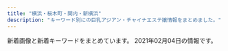 ```yaml
---
title: "横浜・桜木町・関内・新横浜"
description: "キーワード別にの巨乳アジアン・チャイナエステ嬢情報をまとめました。"
---
```


新着画像と新着キーワードをまとめています。
2021年02月04日の情報です。

<DmmAffiliateIns />
<KeywordTable
  shops={
    [
    {
        "station": "JR\u95a2\u5185\u99c5\u5357\u53e3",
        "name": "\u7f8e\u5c11\u5973\u5b66\u5712",
        "keywords": {
            "E": 4,
            "82": 4,
            "87": 28,
            "C": 4,
            "D": 24
        },
        "url": "http://www.gakuen.relaxjp.info/",
        "img_links": [
            "http://www.gakuen.relaxjp.info/files/003-02.jpg",
            "http://www.gakuen.relaxjp.info/files/006.jpg",
            "http://www.gakuen.relaxjp.info/files/007-03.jpg",
            "http://www.gakuen.relaxjp.info/files/002-02.jpg",
            "http://www.gakuen.relaxjp.info/files/006-02.jpg",
            "http://www.gakuen.relaxjp.info/img/top_slider02.jpg",
            "http://www.gakuen.relaxjp.info/files/004-02.jpg",
            "http://www.gakuen.relaxjp.info/files/005-02.jpg",
            "http://www.gakuen.relaxjp.info/files/002.jpg",
            "http://www.gakuen.relaxjp.info/files/007-02.jpg",
            "http://www.gakuen.relaxjp.info/files/003.jpg",
            "http://www.gakuen.relaxjp.info/files/005-03.jpg",
            "http://www.gakuen.relaxjp.info/files/007.jpg",
            "http://www.gakuen.relaxjp.info/files/004.jpg",
            "http://www.gakuen.relaxjp.info/files/002-03.jpg",
            "http://www.gakuen.relaxjp.info/files/001.jpg",
            "http://www.gakuen.relaxjp.info/files/005.jpg",
            "http://www.gakuen.relaxjp.info/files/001-03.jpg",
            "http://www.gakuen.relaxjp.info/files/001-02.jpg",
            "http://www.gakuen.relaxjp.info/files/004-03.jpg",
            "http://www.gakuen.relaxjp.info/files/003-03.jpg",
            "http://www.gakuen.relaxjp.info/files/008-03.jpg",
            "http://www.gakuen.relaxjp.info/files/006-03.jpg",
            "http://www.gakuen.relaxjp.info/files/008.jpg",
            "http://www.gakuen.relaxjp.info/files/008-02.jpg",
            "http://www.gakuen.relaxjp.info/img/top_slider01.jpg"
        ]
    },
    {
        "station": "\u30bb\u30f3\u30bf\u30fc\u5357\u99c51\u756a\u51fa\u53e3",
        "url": "http://sweety-est.info/",
        "img_links": [
            "http://sweety-est.info/images/cg06.jpg",
            "http://sweety-est.info/images/cg01.jpg",
            "http://sweety-est.info/images/evetop.png",
            "http://sweety-est.info/images/precau.png",
            "http://sweety-est.info/images/cg04.jpg",
            "http://sweety-est.info/images/news.png",
            "http://sweety-est.info/images/staff_s.png",
            "http://sweety-est.info/images/top.png",
            "http://sweety-est.info/images/sruru.jpg"
        ],
        "name": "\u5b66\u5712",
        "keywords": {
            "D": 6,
            "E": 3,
            "86": 9
        }
    },
    {
        "station": "JR\u6771\u795e\u5948\u5ddd\u99c5",
        "url": "http://www.rakuraku-venus.xyz/",
        "name": "\u697d\u3005\u30f4\u30a3\u30fc\u30ca\u30b9",
        "img_links": [
            "http://www.rakuraku-venus.xyz/images/nav/lanmu-staff.jpg",
            "http://www.rakuraku-venus.xyz/images/index-kai_08.jpg",
            "http://www.rakuraku-venus.xyz/images/index-f.jpg",
            "http://www.rakuraku-venus.xyz/images/index-kai_05.jpg",
            "http://www.rakuraku-venus.xyz/images/index-kai_13.jpg",
            "http://www.rakuraku-venus.xyz/images/staff/10/1.jpg",
            "http://www.rakuraku-venus.xyz/images/index-kai_03.jpg",
            "http://www.rakuraku-venus.xyz/images/staff/10/nana2.jpg",
            "http://www.rakuraku-venus.xyz/images/index-kai_13a.jpg",
            "http://www.rakuraku-venus.xyz/images/shop/h3.jpg",
            "http://www.rakuraku-venus.xyz/images/index-kai_16.jpg",
            "http://www.rakuraku-venus.xyz/images/index-kai_07.jpg",
            "http://www.rakuraku-venus.xyz/images/light_img.jpg",
            "http://www.rakuraku-venus.xyz/images/shop/h2.jpg",
            "http://www.rakuraku-venus.xyz/images/staff/11/koko.jpg",
            "http://www.rakuraku-venus.xyz/images/shop/r1.jpg",
            "http://www.rakuraku-venus.xyz/images/staff/10/ai2.jpg",
            "http://www.rakuraku-venus.xyz/images/nav/lanmu-sys.jpg",
            "http://www.rakuraku-venus.xyz/psd/off.jpg",
            "http://www.rakuraku-venus.xyz/images/nav/lanmu-job.jpg",
            "http://www.rakuraku-venus.xyz/images/lan-t/images/lan-t_01.jpg",
            "http://www.rakuraku-venus.xyz/images/nav/lanmu-acc.jpg",
            "http://www.rakuraku-venus.xyz/images/shop/h4.jpg"
        ],
        "keywords": {}
    },
    {
        "url": "http://www.dokidoki.iesjp.com/",
        "station": "JR\u6771\u795e\u5948\u5ddd\u99c5\u897f\u53e3",
        "name": "\u30c9\u30ad\u30c9\u30ad\u30cf\u30cb\u30fc",
        "img_links": [
            "http://www.dokidoki.iesjp.com/files/002.jpg",
            "http://www.dokidoki.iesjp.com/files/001.jpg",
            "http://www.dokidoki.iesjp.com/files/003.jpg"
        ],
        "keywords": {
            "87": 8,
            "86": 4,
            "D": 12
        }
    },
    {
        "name": "\u307f\u3055\u304d",
        "img_links": [
            "http://misaki.este88.com/gals/sakura1.jpg",
            "http://misaki.este88.com/gals/yuyu1.jpg",
            "http://misaki.este88.com/gals/mimi1.jpg",
            "http://misaki.este88.com/gals/momo1.jpg",
            "http://misaki.este88.com/gals/riri1.jpg",
            "http://misaki.este88.com/images/sp02.jpg",
            "http://misaki.este88.com/img/header02.jpg",
            "http://misaki.este88.com/img/header01.jpg",
            "http://misaki.este88.com/gals/mari1.jpg",
            "http://misaki.este88.com/gals/nana1.jpg",
            "http://misaki.este88.com/gals/yuki1.jpg",
            "http://misaki.este88.com/gals/ruru1.jpg",
            "http://misaki.este88.com/img/header03.jpg",
            "http://misaki.este88.com/img/header00.jpg",
            "http://misaki.este88.com/gals/ayumi1.jpg"
        ],
        "url": "http://misaki.este88.com/",
        "station": "JR\u4e2d\u5c71\u99c5\u5317\u53e3",
        "keywords": {
            "D": 2
        }
    },
    {
        "keywords": {
            "86": 4,
            "D": 12,
            "85": 8,
            "C": 10
        },
        "img_links": [
            "http://ruby.est.cm/images/service.jpg",
            "http://ruby.est.cm/images/bian.jpg",
            "http://ruby.est.cm/images/nei_bj1.png",
            "http://ruby.est.cm/photos/sites/66/2020/08/2020080509321890.jpg",
            "http://ruby.est.cm/photos/sites/66/2020/10/2020103101574030.jpg",
            "http://ruby.est.cm/images/s_staff.png",
            "http://ruby.est.cm/images/top.jpg",
            "http://ruby.est.cm/photos/sites/66/2020/08/2020083107485498.jpg",
            "http://ruby.est.cm/images/news.png",
            "http://ruby.est.cm/images/mobile.jpg"
        ],
        "station": "JR\u6771\u795e\u5948\u5ddd\u99c5\u897f\u53e3",
        "name": "\u30eb\u30d3\u30fc",
        "url": "http://ruby.est.cm/"
    },
    {
        "station": "\u30bb\u30f3\u30bf\u30fc\u5317\u99c5",
        "name": "\u30a2\u30ed\u30de\u30db\u30fc\u30e0",
        "keywords": {},
        "url": "http://xn--vckg5a5c7c8c1czd.xyz/",
        "img_links": [
            "http://xn--vckg5a5c7c8c1czd.xyz/img/a1.jpg",
            "http://xn--vckg5a5c7c8c1czd.xyz/img/nav-006.png",
            "http://xn--vckg5a5c7c8c1czd.xyz/img/cg05.png",
            "http://xn--vckg5a5c7c8c1czd.xyz/img/cg06.png",
            "http://xn--vckg5a5c7c8c1czd.xyz/img/nav-003.png",
            "http://xn--vckg5a5c7c8c1czd.xyz/img/tel.png",
            "http://xn--vckg5a5c7c8c1czd.xyz/img/top01.png",
            "http://xn--vckg5a5c7c8c1czd.xyz/img/a5.jpg",
            "http://xn--vckg5a5c7c8c1czd.xyz/img/a3.jpg",
            "http://xn--vckg5a5c7c8c1czd.xyz/img/cg01.png",
            "http://xn--vckg5a5c7c8c1czd.xyz/img/nav-002.png",
            "http://xn--vckg5a5c7c8c1czd.xyz/img/nav-001.png",
            "http://xn--vckg5a5c7c8c1czd.xyz/img/a2.jpg",
            "http://xn--vckg5a5c7c8c1czd.xyz/img/nav-004.png",
            "http://xn--vckg5a5c7c8c1czd.xyz/img/cg02.png",
            "http://xn--vckg5a5c7c8c1czd.xyz/img/cg08.png",
            "http://xn--vckg5a5c7c8c1czd.xyz/img/a4.jpg",
            "http://xn--vckg5a5c7c8c1czd.xyz/img/nav-005.png",
            "http://xn--vckg5a5c7c8c1czd.xyz/img/a6.jpg",
            "http://xn--vckg5a5c7c8c1czd.xyz/img/cg09.png",
            "http://xn--vckg5a5c7c8c1czd.xyz/img/no.png",
            "http://xn--vckg5a5c7c8c1czd.xyz/img/cg07.png",
            "http://xn--vckg5a5c7c8c1czd.xyz/img/cg03.png"
        ]
    },
    {
        "station": "JR\u6771\u795e\u5948\u5ddd\u99c5\u897f\u53e3",
        "url": "http://www.ipuyvyta.xyz/",
        "keywords": {
            "85": 1,
            "82": 7,
            "86": 1,
            "D": 2,
            "C": 7
        },
        "name": "\u7652\u3057\u306e\u697d\u5712",
        "img_links": [
            "http://www.ipuyvyta.xyz/uploads/190705/1-1ZF5141109322.jpg",
            "http://www.ipuyvyta.xyz/uploads/201117/1-20111G24513940.jpg",
            "http://www.ipuyvyta.xyz/picture/mobile.jpg",
            "http://www.ipuyvyta.xyz/picture/room4.jpg",
            "http://www.ipuyvyta.xyz/uploads/210128/1-21012Q3504A53.jpg",
            "http://www.ipuyvyta.xyz/picture/s_pick.png",
            "http://www.ipuyvyta.xyz/picture/room2.jpg",
            "http://www.ipuyvyta.xyz/picture/room3.jpg",
            "http://www.ipuyvyta.xyz/picture/room1.jpg",
            "http://www.ipuyvyta.xyz/uploads/200103/1-2001031G10c34.jpg",
            "http://www.ipuyvyta.xyz/uploads/201016/1-201016155304955.jpg",
            "http://www.ipuyvyta.xyz/uploads/190522/1-1Z52215030T15.jpg",
            "http://www.ipuyvyta.xyz/uploads/210128/1-21012Q351103P.jpg",
            "http://www.ipuyvyta.xyz/uploads/190806/1-1ZP61F113Z0.jpg",
            "http://www.ipuyvyta.xyz/uploads/200527/1-20052G30953430.jpg",
            "http://www.ipuyvyta.xyz/uploads/200103/1-2001031G131213.jpg",
            "http://www.ipuyvyta.xyz/picture/s1.jpg",
            "http://www.ipuyvyta.xyz/uploads/200103/1-2001031G043127.jpg",
            "http://www.ipuyvyta.xyz/picture/top.png",
            "http://www.ipuyvyta.xyz/uploads/201113/1-2011131412332R.jpg",
            "http://www.ipuyvyta.xyz/uploads/200324/1-20032415352ab.jpg",
            "http://www.ipuyvyta.xyz/picture/s_news.png",
            "http://www.ipuyvyta.xyz/uploads/201016/1-201016155320S7.jpg",
            "http://www.ipuyvyta.xyz/picture/relax.jpg",
            "http://www.ipuyvyta.xyz/picture/s_staff.jpg",
            "http://www.ipuyvyta.xyz/uploads/201117/1-20111G24541418.jpg",
            "http://www.ipuyvyta.xyz/uploads/200527/1-20052G310025O.jpg",
            "http://www.ipuyvyta.xyz/picture/s3.jpg",
            "http://www.ipuyvyta.xyz/uploads/201113/1-2011131413242P.jpg",
            "http://www.ipuyvyta.xyz/uploads/200324/1-200324153552608.jpg"
        ]
    },
    {
        "url": "http://babyheart.info/",
        "name": "Baby Heart \uff5e\u30d9\u30a4\u30d3\u30fc\u30cf\u30fc\u30c8\uff5e",
        "station": "JR\u95a2\u5185\u99c5\u5357\u53e3",
        "keywords": {
            "96": 1,
            "86": 2,
            "99": 1,
            "80": 1,
            "C": 3,
            "E": 1,
            "D": 2,
            "85": 1,
            "88": 1,
            "\u30bb\u30af\u30b7\u30fc": 1
        },
        "img_links": [
            "http://babyheart.info/staffPhoto/b20210110172549.jpg",
            "http://babyheart.info/staffPhoto/b20201113143406.jpg",
            "http://babyheart.info/staffPhoto/s20201113143406.jpg",
            "http://babyheart.info/staffPhoto/s20201102195459.jpg",
            "http://babyheart.info/staffPhoto/s20201113143808.jpg",
            "http://babyheart.info/staffPhoto/b20201102165737.jpg",
            "http://babyheart.info/staffPhoto/s20201102210807.jpg",
            "http://babyheart.info/images/slider1/03.jpg",
            "http://babyheart.info/js/sliderLine/slide_next.png",
            "http://babyheart.info/js/sliderLine/slide_prev.png",
            "http://babyheart.info/staffPhoto/b20201102195459.jpg",
            "http://babyheart.info/images/gallery1.jpg",
            "http://babyheart.info/images/slider1/02.jpg",
            "http://babyheart.info/staffPhoto/s20201102165304.jpg",
            "http://babyheart.info/staffPhoto/b20201113143808.jpg",
            "http://babyheart.info/images/mobile.jpg",
            "http://babyheart.info/images/returnBtn.png",
            "http://babyheart.info/uploadfiles/images/campaignBabyheartInfo.jpg",
            "http://babyheart.info/staffPhoto/b20201102165304.jpg",
            "http://babyheart.info/staffPhoto/s20201102132433.jpg",
            "http://babyheart.info/staffPhoto/s20210110172549.jpg",
            "http://babyheart.info/staffPhoto/s20201102165737.jpg",
            "http://babyheart.info/staffPhoto/b20201102132433.jpg",
            "http://babyheart.info/staffPhoto/b20201102210807.jpg"
        ]
    },
    {
        "name": "\u30c1\u30a7\u30ea\u30fc",
        "station": "JR\u6a2a\u6d5c\u99c5\u5317\u897f\u53e3",
        "url": "http://sh-riraku31.xyz/",
        "keywords": {
            "85": 2,
            "86": 1,
            "84": 1,
            "D": 3,
            "C": 11
        },
        "img_links": [
            "http://sh-riraku31.xyz/templets/default/picture/s_news.jpg",
            "http://sh-riraku31.xyz/uploads/201005/1-201005162052635.jpg",
            "http://sh-riraku31.xyz/templets/default/picture/girl-z1.jpg",
            "http://sh-riraku31.xyz/uploads/allimg/180629/1-1P629115504250.png",
            "http://sh-riraku31.xyz/templets/default/picture/top.jpg",
            "http://sh-riraku31.xyz/templets/default/picture/top1.jpg",
            "http://sh-riraku31.xyz/templets/default/picture/girl-z2.jpg",
            "http://sh-riraku31.xyz/uploads/201005/1-20100516201cK.jpg",
            "http://sh-riraku31.xyz/uploads/201005/1-201005162101U5.jpg",
            "http://sh-riraku31.xyz/templets/default/picture/staff01.jpg",
            "http://sh-riraku31.xyz/uploads/201005/1-2010051J6062Y.jpg",
            "http://sh-riraku31.xyz/uploads/201005/1-2010051621224F.jpg",
            "http://sh-riraku31.xyz/uploads/201005/1-2010051J55CA.jpg",
            "http://sh-riraku31.xyz/uploads/allimg/180703/1-1PF3111J3201.png",
            "http://sh-riraku31.xyz/uploads/201005/1-201005162114248.jpg",
            "http://sh-riraku31.xyz/uploads/201005/1-201005162010396.jpg"
        ]
    },
    {
        "img_links": [
            "http://latte.iest.xyz/css/top03.jpg",
            "http://latte.iest.xyz/css/nav/nav-001.png",
            "http://latte.iest.xyz/css/staff/staff01.jpg",
            "http://latte.iest.xyz/css/nav/nav-006.png",
            "http://latte.iest.xyz/css/head-change.jpg",
            "http://latte.iest.xyz/css/nav/nav-004.png",
            "http://latte.iest.xyz/css/nav/nav-003.png",
            "http://latte.iest.xyz/css/osusume01.jpg",
            "http://latte.iest.xyz/css/nav/nav-002.png",
            "http://latte.iest.xyz/css/tel01.png",
            "http://latte.iest.xyz/css/staff/staff06.jpg",
            "http://latte.iest.xyz/css/nav/nav-005.png",
            "http://latte.iest.xyz/css/staff/staff02.jpg"
        ],
        "name": "\u68ee\u7f85",
        "url": "http://latte.iest.xyz/",
        "station": "JR\u95a2\u5185\u99c5\u5357\u53e3",
        "keywords": {
            "88": 1,
            "89": 2,
            "D": 3
        }
    },
    {
        "station": "JR\u65b0\u6a2a\u6d5c\u99c5\u5317\u53e3",
        "keywords": {
            "85": 2,
            "86": 3
        },
        "name": "\u60a0\u697d",
        "img_links": [
            "http://www.awaspa-est.net/images/aya.jpg",
            "http://www.awaspa-est.net/images/staff6.jpg",
            "http://www.awaspa-est.net/images/sizuka.jpg",
            "http://www.awaspa-est.net/images/miki.jpg",
            "http://www.awaspa-est.net/images/girl.jpg",
            "http://www.awaspa-est.net/images/aki.jpg",
            "http://www.awaspa-est.net/images/riri.jpg",
            "http://www.awaspa-est.net/images/left1.png"
        ],
        "url": "http://www.awaspa-est.net/"
    },
    {
        "keywords": {
            "85": 3,
            "86": 2,
            "82": 1,
            "87": 2,
            "D": 7,
            "C": 1
        },
        "img_links": [
            "http://relacute.ies.bz/images/room3.jpg",
            "http://relacute.ies.bz/photos/sites/29/2020/11/2020112204235072.jpg",
            "http://relacute.ies.bz/images/room2.jpg",
            "http://relacute.ies.bz/images/mobile.jpg",
            "http://relacute.ies.bz/images/top.jpg",
            "http://relacute.ies.bz/images/s_news.jpg",
            "http://relacute.ies.bz/photos/sites/29/2021/01/202101180426140.jpg",
            "http://relacute.ies.bz/photos/sites/29/2020/12/2020120305165313.jpg",
            "http://relacute.ies.bz/photos/sites/29/2020/02/202002040653358.jpg",
            "http://relacute.ies.bz/images/room1.jpg",
            "http://relacute.ies.bz/photos/sites/29/2020/10/2020101804232462.jpg",
            "http://relacute.ies.bz/images/room4.jpg",
            "http://relacute.ies.bz/photos/sites/29/2020/06/2020061906073550.jpg",
            "http://relacute.ies.bz/images/s_staff.jpg",
            "http://relacute.ies.bz/photos/sites/29/2020/12/2020122504261135.jpg",
            "http://relacute.ies.bz/photos/sites/29/2020/09/2020091708292435.jpg"
        ],
        "url": "http://relacute.ies.bz/",
        "station": "JR\u4e2d\u5c71\u99c5\u5317\u53e3",
        "name": "RelaCute \u30ea\u30e9\u30ad\u30e5\u30fc\u30c8"
    },
    {
        "keywords": {},
        "img_links": [
            "http://es-kannai.link/wp-content/uploads/2017/09/IMG_3458-720x480.jpg",
            "http://es-kannai.link/wp-content/uploads/2017/09/IMG_3458-250x376.jpg",
            "http://es-kannai.link/wp-content/themes/template-salon2/images/main-img.jpg",
            "http://cdn.dino-es.com/images/logo/200x40DinoEs.png",
            "http://es-kannai.link/wp-content/uploads/2016/12/v.jpg",
            "http://es-kannai.link/wp-content/uploads/2016/12/vv.jpg",
            "http://es-kannai.link/wp-content/themes/template-salon2/images/newface-ttl.jpg",
            "http://es-kannai.link/wp-content/uploads/2016/12/dd.png",
            "http://es-kannai.link/wp-content/themes/template-salon2/images/info.png",
            "http://es-kannai.link/wp-content/uploads/2017/09/IMG_3454-720x480.jpg",
            "http://es-kannai.link/wp-content/uploads/2017/09/IMG_3454-250x376.jpg",
            "http://es-kannai.link/wp-content/uploads/2017/09/IMG_3454.jpg",
            "http://es-kannai.link/wp-content/uploads/2016/12/aa.jpg",
            "http://es-kannai.link/wp-content/uploads/2017/09/IMG_3456-250x376.jpg",
            "http://es-kannai.link/wp-content/uploads/2016/12/a.jpg",
            "http://es-kannai.link/wp-content/uploads/2016/12/aaaa.jpg",
            "http://es-kannai.link/wp-content/uploads/2017/09/IMG_3457.jpg",
            "http://es-kannai.link/wp-content/uploads/2016/12/vvv.png",
            "http://es-kannai.link/wp-content/uploads/2017/09/IMG_3456-720x480.jpg",
            "http://es-kannai.link/wp-content/uploads/2016/12/vvvv.png",
            "http://es-kannai.link/wp-content/uploads/2016/12/aaa.jpg",
            "http://es-kannai.link/wp-content/uploads/2017/09/IMG_3457-250x376.jpg",
            "http://es-kannai.link/wp-content/uploads/2016/12/d.png",
            "http://es-kannai.link/wp-content/uploads/2017/09/IMG_3457-720x480.jpg",
            "http://es-kannai.link/wp-content/themes/template-salon2/images/news-ttl.jpg",
            "http://es-kannai.link/wp-content/themes/template-salon2/images/campaign-bnr.png",
            "http://es-kannai.link/wp-content/themes/template-salon2/images/m-info.png",
            "http://es-kannai.link/wp-content/uploads/2017/09/IMG_3456.jpg",
            "http://es-kannai.link/wp-content/uploads/2017/09/IMG_3458.jpg"
        ],
        "station": "JR\u95a2\u5185\u99c5\u5357\u53e3",
        "url": "http://es-kannai.link",
        "name": "Venus"
    },
    {
        "url": "https://color.uouono.com/",
        "station": "JR\u6a2a\u6d5c\u99c5\u76f8\u9244\u53e3",
        "name": "\u30ab\u30e9\u30d5\u30eb\u30ea\u30be\u30fc\u30c8",
        "keywords": {
            "E": 12,
            "D": 33
        },
        "img_links": [
            "https://color.uouono.com/wp-content/uploads/2019/06/90876sacolor.jpg",
            "https://color.uouono.com/wp-content/uploads/2020/09/78521color.jpg",
            "https://color.uouono.com/wp-content/uploads/2020/10/c-olor.jpg",
            "https://color.uouono.com/wp-content/uploads/2019/06/1sa786776521olor.jpg",
            "https://color.uouono.com/wp-content/themes/este/img/2.jpg",
            "https://color.uouono.com/wp-content/themes/este/img/1.jpg",
            "https://color.uouono.com/wp-content/uploads/2018/12/yycolor.jpg",
            "https://color.uouono.com/wp-content/themes/este/img/3.jpg",
            "https://color.uouono.com/wp-content/uploads/2020/12/290897tyrdfforyou.jpg",
            "https://color.uouono.com/wp-content/themes/este/img/call.png",
            "https://color.uouono.com/wp-content/uploads/2019/06/786sa1color.jpg",
            "https://color.uouono.com/wp-content/themes/este/img/top-img01.png",
            "https://color.uouono.com/wp-content/themes/este/img/tel_header.png",
            "https://color.uouono.com/wp-content/uploads/2020/10/8765color.jpg",
            "https://color.uouono.com/wp-content/uploads/2019/12/s09a8ytashcolor.jpg",
            "https://color.uouono.com/wp-content/themes/este/img/top-img02.png",
            "https://color.uouono.com/wp-content/uploads/2020/11/iuosacolor.jpg",
            "https://color.uouono.com/wp-content/uploads/2020/01/786543color.jpg",
            "https://color.uouono.com/wp-content/themes/este/img/top-img03.png",
            "https://color.uouono.com/wp-content/uploads/2020/12/1foryou.jpg",
            "https://color.uouono.com/wp-content/themes/este/img/4.jpg",
            "https://color.uouono.com/wp-content/uploads/2018/12/0897foryou.jpg",
            "https://color.uouono.com/wp-content/uploads/2020/01/90876521color.jpg",
            "https://color.uouono.com/wp-content/themes/este/img/tel_footer.png"
        ]
    },
    {
        "url": "http://raimu.ests.jp/",
        "keywords": {
            "84": 6,
            "87": 6,
            "D": 24,
            "86": 12
        },
        "name": "\u6765\u5922\uff5e\u30e9\u30a4\u30e0\uff5e",
        "img_links": [
            "http://raimu.ests.jp/images/top.png",
            "http://raimu.ests.jp/images/room3.jpg",
            "http://raimu.ests.jp/images/s_link.jpg",
            "http://raimu.ests.jp/images/room1.jpg",
            "http://raimu.ests.jp/images/new.jpg",
            "http://raimu.ests.jp/images/s_staff.jpg",
            "http://raimu.ests.jp/images/nbj3.jpg",
            "http://raimu.ests.jp/images/pick_bj1.jpg",
            "http://raimu.ests.jp/photos/sites/7/2020/12/2020121307334124.jpg",
            "http://raimu.ests.jp/images/room2.jpg",
            "http://raimu.ests.jp/images/mobile.jpg",
            "http://raimu.ests.jp/images/pick_bj3.jpg",
            "http://raimu.ests.jp/photos/sites/7/2020/12/2020121508002842.jpg",
            "http://raimu.ests.jp/images/s_pick.jpg",
            "http://raimu.ests.jp/images/1.jpg",
            "http://raimu.ests.jp/images/service.png",
            "http://raimu.ests.jp/images/nbj1.jpg",
            "http://raimu.ests.jp/photos/sites/7/2020/12/2020121307334187.jpg",
            "http://raimu.ests.jp/images/hua.png",
            "http://raimu.ests.jp/images/room4.jpg",
            "http://raimu.ests.jp/images/s_service.jpg",
            "http://raimu.ests.jp/images/s_blog.jpg",
            "http://raimu.ests.jp/images/s_face.jpg",
            "http://raimu.ests.jp/photos/sites/7/2020/12/2020121307012443.jpg"
        ],
        "station": "JR\u6771\u795e\u5948\u5ddd\u99c5\u897f\u53e3"
    },
    {
        "url": "http://www.playa.work/",
        "keywords": {},
        "name": "St.Playa \uff5e\u8056\u30d7\u30e9\u30e4\uff5e",
        "img_links": [
            "http://www.playa.work/images/int2.png",
            "http://www.playa.work/images/main_footer.jpg",
            "http://www.playa.work/images/5.jpg",
            "http://www.playa.work/images/interior_t.jpg",
            "http://www.playa.work/images/ta.jpg",
            "http://www.playa.work/images/b1.jpg",
            "http://www.playa.work/img/koko1.jpg",
            "http://www.playa.work/images/s1.png",
            "http://www.playa.work/images/b3.jpg",
            "http://www.playa.work/images/head.jpg",
            "http://www.playa.work/images/1.jpg",
            "http://www.playa.work/images/6.jpg",
            "http://www.playa.work/img/rumi1.jpg",
            "http://www.playa.work/images/4.jpg",
            "http://www.playa.work/img/risa1.jpg",
            "http://www.playa.work/images/news.png",
            "http://www.playa.work/images/staff_t.jpg",
            "http://www.playa.work/images/main_top.jpg",
            "http://www.playa.work/img/emi1.jpg",
            "http://www.playa.work/images/3.jpg",
            "http://www.playa.work/img/nana1.jpg",
            "http://www.playa.work/img/yuri1.jpg",
            "http://www.playa.work/images/mobile.jpg",
            "http://www.playa.work/images/b2.jpg",
            "http://www.playa.work/images/int1.png",
            "http://www.playa.work/images/2.jpg"
        ],
        "station": "JR\u95a2\u5185\u99c5\u5317\u53e3"
    },
    {
        "keywords": {},
        "img_links": [
            "http://est-hanamizuki.com/images/head.jpg",
            "http://est-hanamizuki.com/images/g1.jpg",
            "http://est-hanamizuki.com/images/m2.jpg",
            "http://est-hanamizuki.com/images/g2.jpg",
            "http://est-hanamizuki.com/images/news1.png",
            "http://est-hanamizuki.com/images/m3.jpg",
            "http://est-hanamizuki.com/images/r111.jpg",
            "http://est-hanamizuki.com/images/g22.jpg",
            "http://est-hanamizuki.com/images/g12.jpg",
            "http://est-hanamizuki.com/images/mobile.jpg",
            "http://est-hanamizuki.com/images/g13.jpg",
            "http://est-hanamizuki.com/images/g23.jpg",
            "http://est-hanamizuki.com/images/g3.jpg",
            "http://est-hanamizuki.com/images/m1.jpg",
            "http://est-hanamizuki.com/images/11.png",
            "http://est-hanamizuki.com/images/erika.jpg",
            "http://est-hanamizuki.com/images/g32.jpg",
            "http://est-hanamizuki.com/images/m4.jpg",
            "http://est-hanamizuki.com/images/info.png",
            "http://est-hanamizuki.com/images/zi_staff.png",
            "http://est-hanamizuki.com/images/erika2.jpg",
            "http://est-hanamizuki.com/images/g33.jpg"
        ],
        "url": "http://est-hanamizuki.com/",
        "name": "\u82b1\u6c34\u6728",
        "station": "JR\u6771\u795e\u5948\u5ddd\u99c5\u897f\u53e3"
    },
    {
        "url": "http://iyasibest.com/",
        "img_links": [
            "http://iyasibest.com/images/store/o07.jpg",
            "http://iyasibest.com/images/store/o10.jpg",
            "http://iyasibest.com/staffPhoto/b20200711165223.jpg",
            "http://iyasibest.com/staffPhoto/b20200911161049.jpg",
            "http://iyasibest.com/uploadfiles/images/campaignIyasibestCom1.png",
            "http://iyasibest.com/images/store/01.jpg",
            "http://iyasibest.com/images/store/o04.jpg",
            "http://iyasibest.com/images/store/o06.jpg",
            "http://iyasibest.com/staffPhoto/b20210121203305.jpg",
            "http://iyasibest.com/staffPhoto/b20200310001745.jpg",
            "http://iyasibest.com/images/store/o02.jpg",
            "http://iyasibest.com/images/returnBtn.png",
            "http://iyasibest.com/images/store/o01.jpg",
            "http://iyasibest.com/images/store/o08.jpg",
            "http://iyasibest.com/images/store/o11.jpg",
            "http://iyasibest.com/uploadfiles/images/campaignIyasibestCom2.png",
            "http://iyasibest.com/images/store/02.jpg",
            "http://iyasibest.com/staffPhoto/b20200402041705.jpg",
            "http://iyasibest.com/images/store/o05.jpg",
            "http://iyasibest.com/images/store/o09.jpg",
            "http://iyasibest.com/staffPhoto/b20200228201258.jpg",
            "http://iyasibest.com/images/store/03.jpg",
            "http://iyasibest.com/staffPhoto/b20200306221420.jpg",
            "http://iyasibest.com/staffPhoto/b20200531120750.jpg",
            "http://iyasibest.com/images/store/o03.jpg",
            "http://iyasibest.com/staffPhoto/b20201102190836.jpg"
        ],
        "station": "JR\u95a2\u5185\u99c5\u5357\u53e3",
        "keywords": {
            "88": 1,
            "82": 1,
            "C": 5,
            "87": 1,
            "98": 1,
            "86": 2,
            "D": 2,
            "85": 1,
            "E": 1,
            "97": 1,
            "\u30bb\u30af\u30b7\u30fc": 4
        },
        "name": "\u7652\u3057\u30d9\u30b9\u30c8"
    },
    {
        "station": "JR\u65b0\u6a2a\u6d5c\u99c5\u5317\u53e3",
        "img_links": [
            "http://www.rose-color.info/public/image/20190509/20190509140857_11715.jpg",
            "http://www.rose-color.info/public/image/20190509/20190509151815_26133.jpg",
            "http://www.rose-color.info/img/link1.jpg",
            "http://www.rose-color.info/public/image/20190924/20190924151957_88257.jpg",
            "http://www.rose-color.info/public/image/20190819/20190819122724_17981.png",
            "http://www.rose-color.info/public/image/20190509/20190509145858_80062.jpg",
            "http://www.rose-color.info/img/koko.png",
            "http://www.rose-color.info/public/image/20190509/20190509145904_79944.jpg",
            "http://www.rose-color.info/public/image/20201113/20201113005050_58373.png",
            "http://www.rose-color.info/public/image/20190509/20190509145323_81608.jpg",
            "http://www.rose-color.info/public/image/20201020/20201020184710_30595.png",
            "http://www.rose-color.info/public/image/20190509/20190509145318_30201.jpg",
            "http://www.rose-color.info/img/sys.jpg",
            "http://www.rose-color.info/img/gtop.jpg",
            "http://www.rose-color.info/public/image/20200624/20200624132622_25845.jpg",
            "http://www.rose-color.info/public/image/20190517/20190517212507_39342.jpg",
            "http://www.rose-color.info/public/image/20190509/20190509160519_55359.jpg",
            "http://www.rose-color.info/public/image/20190509/20190509151145_51237.jpg",
            "http://www.rose-color.info/public/image/20190517/20190517212453_15511.jpg",
            "http://www.rose-color.info/public/image/20201009/20201009005900_97376.jpg",
            "http://www.rose-color.info/public/image/20190509/20190509151712_73273.jpg",
            "http://www.rose-color.info/public/image/20201014/20201014160847_32283.jpg",
            "http://www.rose-color.info/public/image/20201107/20201107123935_72522.png",
            "http://www.rose-color.info/public/image/20201130/20201130144441_16819.jpg",
            "http://www.rose-color.info/public/image/20191025/20191025151602_11534.jpg",
            "http://www.rose-color.info/public/image/20201007/20201007120913_18836.jpg",
            "http://www.rose-color.info/public/image/20190517/20190517212433_70632.jpg",
            "http://www.rose-color.info/public/image/20190509/20190509150319_28745.jpg",
            "http://www.rose-color.info/public/image/20190509/20190509140925_63726.jpg",
            "http://www.rose-color.info/public/image/20210204/20210204004224_97903.png",
            "http://www.rose-color.info/public/image/20210126/20210126011220_75981.png",
            "http://www.rose-color.info/public/image/20200926/20200926023207_93288.jpg",
            "http://www.rose-color.info/img/gback.jpg",
            "http://www.rose-color.info/img/link2.jpg",
            "http://www.rose-color.info/public/image/20190509/20190509140935_98972.jpg",
            "http://www.rose-color.info/public/image/20200417/20200417025857_20118.png",
            "http://www.rose-color.info/public/image/20190509/20190509150501_74550.jpg",
            "http://www.rose-color.info/public/image/20190509/20190509140913_93259.jpg",
            "http://www.rose-color.info/public/image/20190922/20190922200457_51255.jpeg",
            "http://www.rose-color.info/public/image/20190922/20190922200505_21149.jpeg",
            "http://www.rose-color.info/public/image/20201210/20201210130347_71702.png",
            "http://www.rose-color.info/public/image/20190509/20190509145639_35576.jpg"
        ],
        "name": "Rose Color\uff5e\u30ed\u30fc\u30ba\u30ab\u30e9\u30fc\uff5e",
        "url": "http://www.rose-color.info/",
        "keywords": {
            "86": 38,
            "87": 37,
            "E": 7,
            "F": 3,
            "D": 19,
            "85": 12,
            "89": 3,
            "C": 61
        }
    },
    {
        "url": "http://no1-aroma.com/",
        "name": "No.1 Aroma",
        "station": "JR\u6771\u795e\u5948\u5ddd\u99c5\u897f\u53e3",
        "keywords": {},
        "img_links": [
            "http://no1-aroma.com/price/kosu.png",
            "http://no1-aroma.com/static/picture/top_back_pc1.jpg",
            "http://no1-aroma.com/static/picture/sub_back_sp.jpg",
            "http://no1-aroma.com/img/04.jpg",
            "http://no1-aroma.com/static/picture/page-top_off.png",
            "http://no1-aroma.com/static/picture/top_back_sp1.jpg",
            "http://no1-aroma.com/static/picture/15.jpg",
            "http://no1-aroma.com/img/03.jpg",
            "http://no1-aroma.com/static/picture/sub_back_pc.jpg",
            "http://no1-aroma.com/img/02.jpg",
            "http://no1-aroma.com/img/01.jpg"
        ]
    },
    {
        "station": "\u53cd\u753a\u99c5",
        "keywords": {
            "C": 6,
            "83": 12,
            "D": 24,
            "85": 12,
            "87": 6
        },
        "name": "\u68ee\u82d1",
        "url": "http://morien.este.work/",
        "img_links": [
            "http://morien.este.work/2/uploadimg/1578366879.jpg",
            "http://morien.este.work/2/uploadimg/1574764277.jpg",
            "http://morien.este.work/2/uploadimg/1565558725.jpg",
            "http://morien.este.work/top.jpg",
            "http://morien.este.work/mens-esthe.png",
            "http://morien.este.work/2/uploadimg/1577672563.jpg",
            "http://morien.este.work/2/uploadimg/1594704743.jpg"
        ]
    },
    {
        "img_links": [
            "http://www.lavender.esjoho.com/files/032.jpg",
            "http://www.lavender.esjoho.com/sp/menu/top.jpg",
            "http://www.lavender.esjoho.com/sp/images/head.jpg",
            "http://www.lavender.esjoho.com/images/line.png",
            "http://www.lavender.esjoho.com/sp/images/footer.jpg",
            "http://www.lavender.esjoho.com/images/ta.jpg",
            "http://www.lavender.esjoho.com/images/head.jpg",
            "http://www.lavender.esjoho.com/sp/menu/interior.jpg",
            "http://www.lavender.esjoho.com/files/044.jpg",
            "http://www.lavender.esjoho.com/sp/images/pc.jpg",
            "http://www.lavender.esjoho.com/files/048.jpg",
            "http://www.lavender.esjoho.com/sp/images/tel.jpg",
            "http://www.lavender.esjoho.com/images/link_t.png",
            "http://www.lavender.esjoho.com/images/concept.jpg",
            "http://www.lavender.esjoho.com/files/038.jpg",
            "http://www.lavender.esjoho.com/images/sys2.png",
            "http://www.lavender.esjoho.com/images/mobile.jpg",
            "http://www.lavender.esjoho.com/sp/images/news.jpg",
            "http://www.lavender.esjoho.com/sp/menu/staff.jpg",
            "http://www.lavender.esjoho.com/sp/images/topgirl.jpg",
            "http://www.lavender.esjoho.com/sp/images/top.jpg",
            "http://www.lavender.esjoho.com/sp/images/interior_t.jpg",
            "http://www.lavender.esjoho.com/images/staff_t.png",
            "http://www.lavender.esjoho.com/files/047.jpg",
            "http://www.lavender.esjoho.com/images/rec2.png",
            "http://www.lavender.esjoho.com/sp/images/time.jpg",
            "http://www.lavender.esjoho.com/files/029.jpg",
            "http://www.lavender.esjoho.com/images/rec1.png",
            "http://www.lavender.esjoho.com/sp/images/staff_t.jpg",
            "http://www.lavender.esjoho.com/images/sys3.png",
            "http://www.lavender.esjoho.com/images/news.jpg",
            "http://www.lavender.esjoho.com/images/int2.png",
            "http://www.lavender.esjoho.com/images/sm.jpg",
            "http://www.lavender.esjoho.com/files/043.jpg",
            "http://www.lavender.esjoho.com/files/019.jpg",
            "http://www.lavender.esjoho.com/sp/images/newsb.jpg",
            "http://www.lavender.esjoho.com/images/int1.png",
            "http://www.lavender.esjoho.com/files/024.jpg",
            "http://www.lavender.esjoho.com/images/interior_t.png",
            "http://www.lavender.esjoho.com/files/016.jpg",
            "http://www.lavender.esjoho.com/files/045.jpg",
            "http://www.lavender.esjoho.com/files/039.jpg"
        ],
        "name": "\u672a\u6765",
        "station": "JR\u6771\u795e\u5948\u5ddd\u99c5\u897f\u53e3",
        "url": "http://www.lavender.esjoho.com/",
        "keywords": {
            "87": 7,
            "\u30bb\u30af\u30b7\u30fc": 1,
            "E": 1,
            "88": 1,
            "86": 4,
            "D": 11
        }
    },
    {
        "name": "IRIS",
        "keywords": {},
        "station": "JR\u65b0\u6a2a\u6d5c\u99c58\u756a\u51fa\u53e3",
        "img_links": [
            "http://xn--cckubj6bwie8h7e.net/images/r2.jpg",
            "http://xn--cckubj6bwie8h7e.net/images/main1.jpg",
            "http://xn--cckubj6bwie8h7e.net/images/esthe6.jpg",
            "http://xn--cckubj6bwie8h7e.net/images/cg02.jpg",
            "http://xn--cckubj6bwie8h7e.net/images/esthe4.jpg",
            "http://xn--cckubj6bwie8h7e.net/images/flower.png",
            "http://xn--cckubj6bwie8h7e.net/images/link.png",
            "http://xn--cckubj6bwie8h7e.net/images/r3.jpg",
            "http://xn--cckubj6bwie8h7e.net/link/menlog.jpg",
            "http://xn--cckubj6bwie8h7e.net/images/esthe7.jpg",
            "http://xn--cckubj6bwie8h7e.net/images/r4.jpg",
            "http://xn--cckubj6bwie8h7e.net/images/twitter.png",
            "http://xn--cckubj6bwie8h7e.net/images/cg01.jpg",
            "http://xn--cckubj6bwie8h7e.net/images/line.png",
            "http://xn--cckubj6bwie8h7e.net/images/esthe2.jpg",
            "http://xn--cckubj6bwie8h7e.net/images/main-sp.jpg",
            "http://xn--cckubj6bwie8h7e.net/images/cg04.jpg",
            "http://xn--cckubj6bwie8h7e.net/images/clear.png",
            "http://xn--cckubj6bwie8h7e.net/images/staff.png",
            "http://xn--cckubj6bwie8h7e.net/images/google_plus.png",
            "http://xn--cckubj6bwie8h7e.net/images/r1.jpg",
            "http://xn--cckubj6bwie8h7e.net/images/footer-r.png",
            "http://xn--cckubj6bwie8h7e.net/images/cg03.jpg",
            "http://xn--cckubj6bwie8h7e.net/images/esthe1.jpg",
            "http://xn--cckubj6bwie8h7e.net/images/cg05.jpg",
            "http://xn--cckubj6bwie8h7e.net/images/footer-l.png",
            "http://xn--cckubj6bwie8h7e.net/images/home.png",
            "http://xn--cckubj6bwie8h7e.net/images/esthe3.jpg",
            "http://xn--cckubj6bwie8h7e.net/images/facebook.png",
            "http://xn--cckubj6bwie8h7e.net/images/header3.png"
        ],
        "url": "http://xn--cckubj6bwie8h7e.net/"
    },
    {
        "station": "JR\u4e2d\u5c71\u99c5\u5317\u53e3",
        "name": "\u604b",
        "keywords": {
            "85": 2,
            "E": 2,
            "D": 6,
            "87": 2,
            "86": 4
        },
        "img_links": [
            "http://kys-sawayaka.work/_src/25616799/backtotop.png",
            "http://kys-sawayaka.work/_src/25616806/index_06.png",
            "http://kys-sawayaka.work/_src/25616807/index_07.png",
            "http://kys-sawayaka.work/_src/25616789/backtotop.png",
            "http://kys-sawayaka.work/_src/25616805/index_05.png",
            "http://kys-sawayaka.work/_src/25616774/wechatimg2726.jpg",
            "http://kys-sawayaka.work/_src/25616769/backtotop.png",
            "http://kys-sawayaka.work/_src/25616776/wechatimg2727.jpg",
            "http://kys-sawayaka.work/_src/25616804/index_04.png",
            "http://kys-sawayaka.work/_src/25616777/wechatimg2746.jpg",
            "http://kys-sawayaka.work/_src/51027464/4_20201218111825638.jpg",
            "http://kys-sawayaka.work/_src/51027498/_dsf6130.jpg",
            "http://kys-sawayaka.work/_src/51027496/s1.jpg",
            "http://kys-sawayaka.work/_src/51027459/2_20201218111825615.jpg",
            "http://kys-sawayaka.work/_src/25616778/2e16c7c3c9ed2e743a3a3cee8270d95_20201217123431663.jpg",
            "http://kys-sawayaka.work/_src/25616740/wechatimg2726.jpg",
            "http://kys-sawayaka.work/_src/25616782/backtotop.png",
            "http://kys-sawayaka.work/_src/25616808/index_08.png",
            "http://kys-sawayaka.work/_src/25616746/backtotop.png",
            "http://kys-sawayaka.work/_src/51027462/3_20201218111825628.jpg",
            "http://kys-sawayaka.work/_src/51027502/_k3_4082.jpg",
            "http://kys-sawayaka.work/_src/51069640/5_20201218111825635.jpg",
            "http://kys-sawayaka.work/_src/25616794/backtotop.png",
            "http://kys-sawayaka.work/_src/25616809/index_09.png",
            "http://kys-sawayaka.work/_src/25616739/wechatimg2726.jpg",
            "http://kys-sawayaka.work/_src/51028012/cam.jpg",
            "http://kys-sawayaka.work/_src/25618694/sign.png",
            "http://kys-sawayaka.work/_src/51027456/1_20201218111825589.jpg"
        ],
        "url": "http://kys-sawayaka.work/"
    },
    {
        "station": "\u65e5\u30ce\u51fa\u753a\u99c5",
        "name": "\u7652\uff5e\u3044\u3084\u3057\uff5e",
        "img_links": [
            "http://www.est-baby.work/images/6.jpg",
            "http://www.est-baby.work/staff/kaori.jpg",
            "http://www.est-baby.work/img/koko1.png",
            "http://www.est-baby.work/images/menu/top.png",
            "http://www.est-baby.work/images/news.jpg",
            "http://www.est-baby.work/images/head.jpg",
            "http://www.est-baby.work/staff/yuki.jpg",
            "http://www.est-baby.work/images/menu/interior.png",
            "http://www.est-baby.work/img/sizuka1.png",
            "http://www.est-baby.work/images/sys2.jpg",
            "http://www.est-baby.work/img/nana1.png",
            "http://www.est-baby.work/images/7.jpg",
            "http://www.est-baby.work/images/int2.jpg",
            "http://www.est-baby.work/img/yuki1.png",
            "http://www.est-baby.work/images/3.jpg",
            "http://www.est-baby.work/staff/sizuka.jpg",
            "http://www.est-baby.work/images/interior_t.jpg",
            "http://www.est-baby.work/img/yuki2.png",
            "http://www.est-baby.work/img/kaori1.png",
            "http://www.est-baby.work/images/tr.jpg",
            "http://www.est-baby.work/images/staff_t.jpg",
            "http://www.est-baby.work/images/sys4.jpg",
            "http://www.est-baby.work/images/sys1.jpg",
            "http://www.est-baby.work/staff/koko.jpg",
            "http://www.est-baby.work/images/sys3.jpg",
            "http://www.est-baby.work/images/koko_200x40.png",
            "http://www.est-baby.work/images/int1.jpg",
            "http://www.est-baby.work/images/8.jpg",
            "http://www.est-baby.work/images/tgirl.jpg",
            "http://www.est-baby.work/staff/nana.jpg",
            "http://www.est-baby.work/images/sisu.jpg",
            "http://www.est-baby.work/images/menu/staff.png",
            "http://www.est-baby.work/images/1.jpg"
        ],
        "url": "http://www.est-baby.work/",
        "keywords": {}
    },
    {
        "url": "http://www.est-aya.work/",
        "keywords": {},
        "station": "JR\u685c\u6728\u753a\u99c5\u53571\u51fa\u53e3",
        "img_links": [
            "http://www.est-aya.work/images/line.png",
            "http://www.est-aya.work/img/asuka1.jpg",
            "http://www.est-aya.work/images/head.jpg",
            "http://www.est-aya.work/img/eri1.jpg",
            "http://www.est-aya.work/img/ayumi1.jpg",
            "http://www.est-aya.work/images/info.png",
            "http://www.est-aya.work/images/mobile.jpg",
            "http://www.est-aya.work/images/rec1.png",
            "http://www.est-aya.work/images/tel.jpg",
            "http://www.est-aya.work/images/news.png",
            "http://www.est-aya.work/images/staff_t.jpg",
            "http://www.est-aya.work/images/int2.png",
            "http://www.est-aya.work/images/sys3.png",
            "http://www.est-aya.work/img/mika1.jpg",
            "http://www.est-aya.work/images/int1.png",
            "http://www.est-aya.work/images/sys2.png",
            "http://www.est-aya.work/images/interior_t.jpg",
            "http://www.est-aya.work/images/sys1.png",
            "http://www.est-aya.work/images/2.jpg",
            "http://www.est-aya.work/images/10.jpg",
            "http://www.est-aya.work/images/8.jpg",
            "http://www.est-aya.work/images/9.jpg",
            "http://www.est-aya.work/images/ta.jpg",
            "http://www.est-aya.work/images/rec2.jpg"
        ],
        "name": "\u7d62\u9999\uff5e\u30a2\u30e4\u30ab\uff5e"
    },
    {
        "keywords": {},
        "url": "https://dear.xyz.mn/",
        "img_links": [],
        "station": "JR\u95a2\u5185\u99c5\u5317\u53e3",
        "name": "Dear"
    },
    {
        "name": "\u591c\u685c\uff5e\u3088\u3056\u304f\u3089\uff5e",
        "url": "http://e-yozakura.xyz/",
        "station": "JR\u95a2\u5185\u99c5\u5317\u53e3",
        "img_links": [
            "http://e-yozakura.xyz/images/g8.jpg",
            "http://e-yozakura.xyz/images/bj_01.jpg",
            "http://e-yozakura.xyz/images/t.jpg",
            "http://e-yozakura.xyz/images/r4.jpg",
            "http://e-yozakura.xyz/images/ll.jpg",
            "http://e-yozakura.xyz/images/r7.jpg",
            "http://e-yozakura.xyz/images/r3.jpg",
            "http://e-yozakura.xyz/images/top.jpg",
            "http://e-yozakura.xyz/images/g2.jpg",
            "http://e-yozakura.xyz/images/htm.jpg",
            "http://e-yozakura.xyz/images/12.jpg",
            "http://e-yozakura.xyz/images/r5.jpg",
            "http://e-yozakura.xyz/images/news01.png",
            "http://e-yozakura.xyz/images/r8.jpg",
            "http://e-yozakura.xyz/images/g4.jpg",
            "http://e-yozakura.xyz/images/slide3.png",
            "http://e-yozakura.xyz/images/g9.jpg",
            "http://e-yozakura.xyz/images/news03.png",
            "http://e-yozakura.xyz/images/hua.jpg",
            "http://e-yozakura.xyz/images/g5.jpg",
            "http://e-yozakura.xyz/images/slide1.png",
            "http://e-yozakura.xyz/images/tite-staff.jpg",
            "http://e-yozakura.xyz/images/hh.jpg",
            "http://e-yozakura.xyz/images/yuka.jpg",
            "http://e-yozakura.xyz/images/r1.jpg",
            "http://e-yozakura.xyz/images/ai.jpg",
            "http://e-yozakura.xyz/images/yuk.jpg",
            "http://e-yozakura.xyz/images/sa.jpg",
            "http://e-yozakura.xyz/images/g0.jpg",
            "http://e-yozakura.xyz/images/r2.jpg",
            "http://e-yozakura.xyz/images/bj_03.jpg",
            "http://e-yozakura.xyz/images/mobile.png",
            "http://e-yozakura.xyz/images/g1.jpg",
            "http://e-yozakura.xyz/images/slide2.png",
            "http://e-yozakura.xyz/images/r6.jpg",
            "http://e-yozakura.xyz/images/m1.jpg"
        ],
        "keywords": {}
    },
    {
        "img_links": [
            "http://www.lolita.mesjp.com/files/003.jpg",
            "http://www.lolita.mesjp.com/images/tit_therapist.png",
            "http://www.lolita.mesjp.com/photo_news/upimg/738625fcf155291fa0_0.jpg",
            "http://www.lolita.mesjp.com/photo_news/upimg/860975ff66c49c957d_1.jpg",
            "http://www.lolita.mesjp.com/images/maining.jpg",
            "http://www.lolita.mesjp.com/files/010.jpg",
            "http://www.lolita.mesjp.com/files/005.jpg",
            "http://www.lolita.mesjp.com/files/012.jpg",
            "http://www.lolita.mesjp.com/files/001.jpg",
            "http://www.lolita.mesjp.com/images/sp_tit_new.png",
            "http://www.lolita.mesjp.com/photo_news/upimg/836875f9ba2bee7065_0.jpg",
            "http://www.lolita.mesjp.com/images/sp_top.jpg",
            "http://www.lolita.mesjp.com/photo_news/upimg/860975ff66c49c957d_0.jpg",
            "http://www.lolita.mesjp.com/images/img_tel.png",
            "http://www.lolita.mesjp.com/photo_news/upimg/117955f893b68d039b_1.jpg",
            "http://www.lolita.mesjp.com/photo_news/upimg/117955f893b68d039b_0.jpg",
            "http://www.lolita.mesjp.com/files/008.jpg",
            "http://www.lolita.mesjp.com/photo_news/upimg/651205fb49747e9268_0.jpg",
            "http://www.lolita.mesjp.com/files/013.jpg",
            "http://www.lolita.mesjp.com/photo_news/upimg/651205fb49747e9268_1.jpg",
            "http://www.lolita.mesjp.com/photo_news/upimg/836875f9ba2bee7065_1.jpg",
            "http://www.lolita.mesjp.com/files/002.jpg",
            "http://www.lolita.mesjp.com/files/004.jpg",
            "http://www.lolita.mesjp.com/photo_news/upimg/7914060081597ba0ab_0.jpg",
            "http://www.lolita.mesjp.com/images/tit_new.png",
            "http://www.lolita.mesjp.com/files/009.jpg",
            "http://www.lolita.mesjp.com/images/sp_tit_therapist.png",
            "http://www.lolita.mesjp.com/photo_news/upimg/738625fcf155291fa0_1.jpg",
            "http://www.lolita.mesjp.com/images/top.jpg"
        ],
        "url": "http://www.lolita.mesjp.com/",
        "station": "JR\u6a2a\u6d5c\u99c5\u5317\u897f\u53e3",
        "name": "Lolita\uff5e\u30ed\u30ea\u30fc\u30bf\uff5e",
        "keywords": {
            "88": 6,
            "86": 6,
            "\u5de8\u4e73": 1,
            "\u4e73": 1,
            "87": 48,
            "D": 60
        }
    },
    {
        "name": "\u53ef\u611b\u3044\u732b",
        "keywords": {
            "87": 9,
            "85": 45,
            "C": 9,
            "86": 9,
            "D": 54,
            "84": 9,
            "E": 9
        },
        "url": "https://neko.iest.info/",
        "img_links": [
            "https://neko.iest.info/photos/sites/42/2020/10/2020101208591894.jpg",
            "https://neko.iest.info/photos/sites/42/2020/10/2020101002283598.jpg",
            "https://neko.iest.info/images/s3.jpg",
            "https://neko.iest.info/images/room2.jpg",
            "https://neko.iest.info/images/room1.jpg",
            "https://neko.iest.info/images/s_news.png",
            "https://neko.iest.info/images/s_staff.jpg",
            "https://neko.iest.info/photos/sites/42/2020/09/2020092903532145.jpg",
            "https://neko.iest.info/photos/sites/42/2020/09/2020092903532287.jpg",
            "https://neko.iest.info/photos/sites/42/2020/12/2020122005092087.jpg",
            "https://neko.iest.info/images/mobile.jpg",
            "https://neko.iest.info/photos/sites/42/2020/09/2020092903532220.jpg",
            "https://neko.iest.info/images/relax.jpg",
            "https://neko.iest.info/images/info.jpg",
            "https://neko.iest.info/images/room3.jpg",
            "https://neko.iest.info/photos/sites/42/2020/11/2020111803082379.jpg",
            "https://neko.iest.info/images/s_pick.png",
            "https://neko.iest.info/images/room4.jpg",
            "https://neko.iest.info/images/line02.jpg",
            "https://neko.iest.info/photos/sites/42/2020/09/2020092903532212.jpg",
            "https://neko.iest.info/images/s1.jpg",
            "https://neko.iest.info/images/top.png"
        ],
        "station": "JR\u6a2a\u6d5c\u99c5\u897f\u53e3"
    },
    {
        "img_links": [
            "http://www.sh-riraku113.xyz/static/picture/info.png",
            "http://www.sh-riraku113.xyz/uploads/201005/1-201005161544K5.jpg",
            "http://www.sh-riraku113.xyz/uploads/201005/1-2010051615301I.jpg",
            "http://www.sh-riraku113.xyz/static/picture/tit-gat.png",
            "http://www.sh-riraku113.xyz/uploads/201005/1-201005161513F8.jpg",
            "http://www.sh-riraku113.xyz/static/picture/room1.png",
            "http://www.sh-riraku113.xyz/static/picture/room4.png",
            "http://www.sh-riraku113.xyz/static/picture/tit-pick.png",
            "http://www.sh-riraku113.xyz/static/picture/tite-staff.png",
            "http://www.sh-riraku113.xyz/static/picture/room2.png",
            "http://www.sh-riraku113.xyz/static/picture/top.png",
            "http://www.sh-riraku113.xyz/static/picture/room3.png",
            "http://www.sh-riraku113.xyz/uploads/201005/1-201005161500127.jpg",
            "http://www.sh-riraku113.xyz/static/picture/tit-infor.png",
            "http://www.sh-riraku113.xyz/static/picture/infor.png",
            "http://www.sh-riraku113.xyz/static/picture/tit-new.png"
        ],
        "url": "http://www.sh-riraku113.xyz/",
        "keywords": {
            "C": 14
        },
        "name": "\u30ec\u30a4\u30f3\u30dc\u30fc\u8679",
        "station": "JR\u6771\u795e\u5948\u5ddd\u99c5"
    },
    {
        "img_links": [
            "http://www.sunflower-kannai.com/files/026-02.jpg",
            "http://www.sunflower-kannai.com/images/sys2.jpg",
            "http://www.sunflower-kannai.com/images/slider06.jpg",
            "http://www.sunflower-kannai.com/files/020.jpg",
            "http://www.sunflower-kannai.com/files/026.jpg",
            "http://www.sunflower-kannai.com/images/info.jpg",
            "http://www.sunflower-kannai.com/images/news.jpg",
            "http://www.sunflower-kannai.com/images/slider03.jpg",
            "http://www.sunflower-kannai.com/images/ac1.jpg",
            "http://www.sunflower-kannai.com/images/faq.jpg",
            "http://www.sunflower-kannai.com/images/int1.jpg",
            "http://www.sunflower-kannai.com/images/sys4.jpg",
            "http://www.sunflower-kannai.com/files/022.jpg",
            "http://www.sunflower-kannai.com/images/int3.jpg",
            "http://www.sunflower-kannai.com/images/slider08.jpg",
            "http://www.sunflower-kannai.com/files/028.jpg",
            "http://www.sunflower-kannai.com/images/slider09.jpg",
            "http://www.sunflower-kannai.com/files/004.jpg",
            "http://www.sunflower-kannai.com/files/020-02.jpg",
            "http://www.sunflower-kannai.com/images/sys3.jpg",
            "http://www.sunflower-kannai.com/images/slider07.jpg",
            "http://www.sunflower-kannai.com/files/011-02.jpg",
            "http://www.sunflower-kannai.com/images/slider04.jpg",
            "http://www.sunflower-kannai.com/images/staffback.jpg",
            "http://www.sunflower-kannai.com/images/head.jpg",
            "http://www.sunflower-kannai.com/files/013-02.jpg",
            "http://www.sunflower-kannai.com/files/033.jpg",
            "http://www.sunflower-kannai.com/files/004-02.jpg",
            "http://www.sunflower-kannai.com/images/slider01.jpg",
            "http://www.sunflower-kannai.com/files/014.jpg",
            "http://www.sunflower-kannai.com/images/tre.jpg",
            "http://www.sunflower-kannai.com/images/staff_t.jpg",
            "http://www.sunflower-kannai.com/files/033-02.jpg",
            "http://www.sunflower-kannai.com/files/011.jpg",
            "http://www.sunflower-kannai.com/files/006.jpg",
            "http://www.sunflower-kannai.com/images/interior_t.jpg",
            "http://www.sunflower-kannai.com/images/int2.jpg",
            "http://www.sunflower-kannai.com/images/slider02.jpg",
            "http://www.sunflower-kannai.com/images/ta.jpg",
            "http://www.sunflower-kannai.com/files/034.jpg",
            "http://www.sunflower-kannai.com/files/003.jpg",
            "http://www.sunflower-kannai.com/files/023-02.jpg",
            "http://www.sunflower-kannai.com/files/028-02.jpg",
            "http://www.sunflower-kannai.com/files/003-02.jpg",
            "http://www.sunflower-kannai.com/files/014-02.jpg",
            "http://www.sunflower-kannai.com/files/006-02.jpg",
            "http://www.sunflower-kannai.com/images/faq_t.jpg",
            "http://www.sunflower-kannai.com/files/034-02.jpg",
            "http://www.sunflower-kannai.com/files/023.jpg",
            "http://www.sunflower-kannai.com/images/sys1.jpg",
            "http://www.sunflower-kannai.com/files/013.jpg",
            "http://www.sunflower-kannai.com/images/slider05.jpg",
            "http://www.sunflower-kannai.com/files/022-02.jpg"
        ],
        "station": "JR\u95a2\u5185\u99c5\u5317\u53e3",
        "keywords": {
            "D": 26,
            "86": 6,
            "87": 20
        },
        "url": "http://www.sunflower-kannai.com/",
        "name": "Sunflower\uff5e\u30b5\u30f3\u30d5\u30e9\u30ef\u30fc\uff5e"
    },
    {
        "keywords": {
            "C": 7
        },
        "url": "http://chonokoi.me-es.com/",
        "img_links": [
            "http://chonokoi.me-es.com/images/index_16.jpg",
            "http://chonokoi.me-es.com/images/staff_09.jpg",
            "http://chonokoi.me-es.com/images/index_17.jpg",
            "http://chonokoi.me-es.com/images/index_13.jpg",
            "http://chonokoi.me-es.com/girl/03.jpg",
            "http://chonokoi.me-es.com/images/index_18.jpg",
            "http://chonokoi.me-es.com/images/index_24.jpg",
            "http://chonokoi.me-es.com/images/info.jpg",
            "http://chonokoi.me-es.com/images/top.jpg",
            "http://chonokoi.me-es.com/girl/03a.jpg",
            "http://chonokoi.me-es.com/images/index_06.jpg",
            "http://chonokoi.me-es.com/images/index_20.jpg",
            "http://chonokoi.me-es.com/images/top2.jpg",
            "http://chonokoi.me-es.com/girl/01a.jpg",
            "http://chonokoi.me-es.com/images/index_08.jpg",
            "http://chonokoi.me-es.com/images/index_23.jpg",
            "http://chonokoi.me-es.com/images/index_22.jpg",
            "http://chonokoi.me-es.com/girl/01.jpg",
            "http://chonokoi.me-es.com/images/index_05.jpg",
            "http://chonokoi.me-es.com/images/index_02.jpg",
            "http://chonokoi.me-es.com/images/index_11.jpg",
            "http://chonokoi.me-es.com/girl/02.jpg",
            "http://chonokoi.me-es.com/images/index_03.jpg",
            "http://chonokoi.me-es.com/girl/00.jpg",
            "http://chonokoi.me-es.com/images/index_10.jpg",
            "http://chonokoi.me-es.com/images/index_07.jpg",
            "http://chonokoi.me-es.com/images/index_04.jpg",
            "http://chonokoi.me-es.com/images/index_15.jpg",
            "http://chonokoi.me-es.com/girl/02a.jpg",
            "http://chonokoi.me-es.com/images/info_09.jpg",
            "http://chonokoi.me-es.com/images/rec.jpg",
            "http://chonokoi.me-es.com/images/rec_09.jpg"
        ],
        "station": "JR\u95a2\u5185\u99c5\u5317\u53e3",
        "name": "\u8776\u306e\u604b"
    },
    {
        "keywords": {},
        "url": "http://diamond.esute.tokyo/",
        "name": "\u30c0\u30a4\u30e4",
        "station": "JR\u95a2\u5185\u99c5\u5357\u53e3",
        "img_links": [
            "http://diamond.esute.tokyo/staff/s-ai.jpg",
            "http://diamond.esute.tokyo/staff/s-yumi.jpg",
            "http://diamond.esute.tokyo/images/bar-cam.png",
            "http://diamond.esute.tokyo/images/pic-akasuri.png",
            "http://diamond.esute.tokyo/images/b-tel.png",
            "http://diamond.esute.tokyo/images/bar-pickup.png",
            "http://diamond.esute.tokyo/images/bar-staff.png",
            "http://diamond.esute.tokyo/images/bar-interior.png",
            "http://diamond.esute.tokyo/images/c-top.png",
            "http://diamond.esute.tokyo/images/c-staff.png",
            "http://diamond.esute.tokyo/images/footer.png",
            "http://diamond.esute.tokyo/images/pic1.jpg",
            "http://diamond.esute.tokyo/images/c-interior.png",
            "http://diamond.esute.tokyo/images/pic2.jpg",
            "http://diamond.esute.tokyo/images/bill.jpg",
            "http://diamond.esute.tokyo/staff/s-mari.jpg"
        ]
    },
    {
        "name": "\u767d\u3044\u96ea",
        "url": "http://www.siroiyuki.mensest.com/",
        "keywords": {
            "C": 17,
            "87": 12,
            "82": 6,
            "86": 6,
            "D": 18
        },
        "station": "JR\u65b0\u6a2a\u6d5c\u99c5\u30a2\u30ea\u30fc\u30ca\u65b9\u9762\u53e3",
        "img_links": [
            "http://www.siroiyuki.mensest.com/files/001.jpg",
            "http://www.siroiyuki.mensest.com/files/002.jpg",
            "http://www.siroiyuki.mensest.com/files/004.jpg",
            "http://www.siroiyuki.mensest.com/files/003.jpg",
            "http://www.siroiyuki.mensest.com/images/sp_top.jpg",
            "http://www.siroiyuki.mensest.com/images/top.png"
        ]
    },
    {
        "url": "http://massage-esthe.blue/",
        "img_links": [
            "http://massage-esthe.blue/img/st8.jpg",
            "http://massage-esthe.blue/img/acct.jpg",
            "http://massage-esthe.blue/img/sta10.jpg",
            "http://massage-esthe.blue/img/st2.jpg",
            "http://massage-esthe.blue/img/stal.png",
            "http://massage-esthe.blue/img/sta6.jpg",
            "http://massage-esthe.blue/img/sta12.jpg",
            "http://massage-esthe.blue/img/r3.jpg",
            "http://massage-esthe.blue/img/st11.jpg",
            "http://massage-esthe.blue/img/st3.jpg",
            "http://massage-esthe.blue/img/no.png",
            "http://massage-esthe.blue/img/stat.jpg",
            "http://massage-esthe.blue/img/root.jpg",
            "http://massage-esthe.blue/img/st12.jpg",
            "http://massage-esthe.blue/img/sta2.jpg",
            "http://massage-esthe.blue/img/syst.jpg",
            "http://massage-esthe.blue/img/top.jpg",
            "http://massage-esthe.blue/img/rect.jpg",
            "http://massage-esthe.blue/img/a4.jpg",
            "http://massage-esthe.blue/img/sta1.jpg",
            "http://massage-esthe.blue/img/sta5.jpg",
            "http://massage-esthe.blue/img/a1.jpg",
            "http://massage-esthe.blue/img/r2.jpg",
            "http://massage-esthe.blue/img/st1.jpg",
            "http://massage-esthe.blue/img/a5.jpg",
            "http://massage-esthe.blue/img/a6.jpg",
            "http://massage-esthe.blue/img/bb.png",
            "http://massage-esthe.blue/img/st5.jpg",
            "http://massage-esthe.blue/img/st10.jpg",
            "http://massage-esthe.blue/img/st6.jpg",
            "http://massage-esthe.blue/img/lint.jpg",
            "http://massage-esthe.blue/img/r1.jpg",
            "http://massage-esthe.blue/img/a2.jpg",
            "http://massage-esthe.blue/img/sta8.jpg",
            "http://massage-esthe.blue/img/st9.jpg",
            "http://massage-esthe.blue/img/a3.jpg",
            "http://massage-esthe.blue/img/r4.jpg",
            "http://massage-esthe.blue/img/sta3.jpg"
        ],
        "name": "37\u2103",
        "station": "\u30bb\u30f3\u30bf\u30fc\u5317\u99c5",
        "keywords": {
            "D": 10
        }
    },
    {
        "station": "JR\u65b0\u6a2a\u6d5c\u99c5\u5317\u53e3",
        "url": "http://coco5.rankuens.com/",
        "img_links": [
            "http://coco5.rankuens.com/css/nav/nav-004.png",
            "http://coco5.rankuens.com/css/topbottom.png",
            "http://coco5.rankuens.com/css/staff/staff02.jpg",
            "http://coco5.rankuens.com/css/nav/nav-005.png",
            "http://coco5.rankuens.com/css/staff/staff03.jpg",
            "http://coco5.rankuens.com/css/nav/nav-001.png",
            "http://coco5.rankuens.com/css/tel.png",
            "http://coco5.rankuens.com/css/staff/staff04.jpg",
            "http://coco5.rankuens.com/css/nav/nav-003.png",
            "http://coco5.rankuens.com/css/nav/nav-006.png",
            "http://coco5.rankuens.com/css/nav/nav-002.png",
            "http://coco5.rankuens.com/css/c03.png",
            "http://coco5.rankuens.com/css/staff/staff01.jpg"
        ],
        "keywords": {
            "E": 1,
            "90": 1,
            "91": 1,
            "D": 3,
            "89": 2
        },
        "name": "COCO5"
    },
    {
        "name": "Love You",
        "img_links": [
            "http://www.love-you.work/img/sayuri1.jpg",
            "http://www.love-you.work/img/yuri1.jpg",
            "http://www.love-you.work/images/rec2.jpg",
            "http://www.love-you.work/images/staff_t.jpg",
            "http://www.love-you.work/img/neko1.jpg",
            "http://www.love-you.work/img/yuki1.jpg",
            "http://www.love-you.work/img/yui1.jpg",
            "http://www.love-you.work/staff/yui.jpg",
            "http://www.love-you.work/staff/kumi.jpg",
            "http://www.love-you.work/staff/yuki.jpg",
            "http://www.love-you.work/staff/anna.jpg",
            "http://www.love-you.work/images/sys3.png",
            "http://www.love-you.work/img/rina1.jpg",
            "http://www.love-you.work/staff/neko.jpg",
            "http://www.love-you.work/images/rec1.png",
            "http://www.love-you.work/images/int2.png",
            "http://www.love-you.work/images/head.jpg",
            "http://www.love-you.work/staff/rina.jpg",
            "http://www.love-you.work/staff/nana.jpg",
            "http://www.love-you.work/img/bb1.jpg",
            "http://www.love-you.work/img/nana1.jpg",
            "http://www.love-you.work/images/sys1.jpg",
            "http://www.love-you.work/img/bb3.jpg",
            "http://www.love-you.work/img/anna1.jpg",
            "http://www.love-you.work/img/aya1.jpg",
            "http://www.love-you.work/images/sys2.jpg",
            "http://www.love-you.work/images/news.jpg",
            "http://www.love-you.work/staff/yuri.jpg",
            "http://www.love-you.work/staff/sayuri.jpg",
            "http://www.love-you.work/images/int1.png",
            "http://www.love-you.work/staff/aya.jpg",
            "http://www.love-you.work/images/interior_t.jpg",
            "http://www.love-you.work/img/kumi1.jpg",
            "http://www.love-you.work/img/bb2.jpg",
            "http://www.love-you.work/staff/bb.jpg",
            "http://www.love-you.work/images/tg.jpg"
        ],
        "url": "http://www.love-you.work/",
        "keywords": {
            "100": 12
        },
        "station": "JR\u95a2\u5185\u99c5\u5317\u53e3"
    },
    {
        "station": "\u5b50\u5b89\u99c5",
        "img_links": [
            "http://iroha.space/_src/51086366/wechatimg2294_20201217123431959.jpg",
            "http://iroha.space/_src/51086102/sign.png",
            "http://iroha.space/_src/51086091/navi_06.jpg",
            "http://iroha.space/_src/51086079/2_20201228151214294.jpg",
            "http://iroha.space/_src/51086089/navi_05.jpg",
            "http://iroha.space/_src/51086158/3.jpg",
            "http://iroha.space/_src/51086122/sign.png",
            "http://iroha.space/_src/51086153/navi_06.jpg",
            "http://iroha.space/_src/51086140/sign.png",
            "http://iroha.space/_src/51086149/navi_02.jpg",
            "http://iroha.space/_src/51086100/4_20201228151214277.jpg",
            "http://iroha.space/_src/51086373/wechatimg2289_20201217123431920.jpg",
            "http://iroha.space/_src/51086148/navi_01.jpg",
            "http://iroha.space/_src/51086114/sign.png",
            "http://iroha.space/_src/51086087/navi_03.jpg",
            "http://iroha.space/_src/51086162/11.jpg",
            "http://iroha.space/_src/51086085/navi_04.jpg",
            "http://iroha.space/_src/51086354/wechatimg2504.jpg",
            "http://iroha.space/_src/51086298/wechatimg2294_20201217123431959.jpg",
            "http://iroha.space/_src/51086374/wechatimg2289_20201217123431920.jpg",
            "http://iroha.space/_src/51086078/1_20201228151214162.jpg",
            "http://iroha.space/_src/51086081/navi_01.jpg",
            "http://iroha.space/_src/51086359/wechatimg2504.jpg",
            "http://iroha.space/_src/51086360/wechatimg2504.jpg",
            "http://iroha.space/_src/51086165/44.jpg",
            "http://iroha.space/_src/51086375/line3.jpg",
            "http://iroha.space/_src/51086361/line3.jpg",
            "http://iroha.space/_src/51086083/navi_02.jpg",
            "http://iroha.space/_src/51086154/1.jpg",
            "http://iroha.space/_src/51086150/navi_03.jpg",
            "http://iroha.space/_src/51086357/line3.jpg",
            "http://iroha.space/_src/51086080/3_20201228151214221.jpg",
            "http://iroha.space/_src/51086110/line3.jpg",
            "http://iroha.space/_src/51086368/line3.jpg",
            "http://iroha.space/_src/51086164/33.jpg",
            "http://iroha.space/_src/51086293/line3.jpg",
            "http://iroha.space/_src/51086371/line3.jpg",
            "http://iroha.space/_src/51086101/5_20201228151214287.jpg",
            "http://iroha.space/_src/51086152/navi_05.jpg",
            "http://iroha.space/_src/51086132/sign.png",
            "http://iroha.space/_src/51086166/55.jpg",
            "http://iroha.space/_src/51086364/line3.jpg",
            "http://iroha.space/_src/51086163/22.jpg",
            "http://iroha.space/_src/51086112/line3.jpg",
            "http://iroha.space/_src/51086355/wechatimg2504.jpg",
            "http://iroha.space/_src/51086367/wechatimg2294_20201217123431959.jpg",
            "http://iroha.space/_src/51086351/wechatimg2289_20201217123431920.jpg",
            "http://iroha.space/_src/51086151/navi_04.jpg",
            "http://iroha.space/_src/51086156/2.jpg"
        ],
        "url": "http://iroha.space/",
        "name": "Honey honey",
        "keywords": {
            "C": 7
        }
    },
    {
        "station": "JR\u65b0\u6a2a\u6d5c\u99c5",
        "img_links": [
            "http://r-relax.info/images/index_04.jpg",
            "http://r-relax.info/images/r03.jpg",
            "http://r-relax.info/images/index_02.jpg",
            "http://r-relax.info/images/info_09.jpg",
            "http://r-relax.info/girl/03.jpg",
            "http://r-relax.info/images/index_01.jpg",
            "http://r-relax.info/images/index_18.jpg",
            "http://r-relax.info/images/r01.jpg",
            "http://r-relax.info/girl/01.jpg",
            "http://r-relax.info/images/rec_09.jpg",
            "http://r-relax.info/images/r04.jpg",
            "http://r-relax.info/girl/03a.jpg",
            "http://r-relax.info/images/index_06.jpg",
            "http://r-relax.info/images/staff_09.jpg",
            "http://r-relax.info/images/r06.jpg",
            "http://r-relax.info/girl/05.jpg",
            "http://r-relax.info/images/index_05.jpg",
            "http://r-relax.info/images/index_17.jpg",
            "http://r-relax.info/girl/04.jpg",
            "http://r-relax.info/images/index_13.jpg",
            "http://r-relax.info/images/sub_12.jpg",
            "http://r-relax.info/girl/05a.jpg",
            "http://r-relax.info/girl/01a.jpg",
            "http://r-relax.info/images/index_12.jpg",
            "http://r-relax.info/girl/04a.jpg",
            "http://r-relax.info/images/index_03.jpg",
            "http://r-relax.info/girl/02a.jpg",
            "http://r-relax.info/images/r05.jpg",
            "http://r-relax.info/images/index_07.jpg",
            "http://r-relax.info/images/info.jpg",
            "http://r-relax.info/girl/09.jpg",
            "http://r-relax.info/images/rec.jpg",
            "http://r-relax.info/images/sys_09.jpg",
            "http://r-relax.info/images/r02.jpg",
            "http://r-relax.info/girl/02.jpg",
            "http://r-relax.info/girl/00.jpg"
        ],
        "keywords": {},
        "url": "http://r-relax.info/",
        "name": "\u30de\u30a4\u30de\u30ea\u30e4"
    },
    {
        "keywords": {
            "C": 38,
            "86": 15,
            "D": 39,
            "87": 30,
            "85": 3
        },
        "url": "http://www.relax-colorful.com/",
        "img_links": [
            "http://www.relax-colorful.com/images/staff1.jpg",
            "http://www.relax-colorful.com/files/091.jpg",
            "http://www.relax-colorful.com/files/073-03.jpg",
            "http://www.relax-colorful.com/files/069.jpg",
            "http://www.relax-colorful.com/files/091-03.jpg",
            "http://www.relax-colorful.com/files/055.jpg",
            "http://www.relax-colorful.com/files/069-03.jpg",
            "http://www.relax-colorful.com/files/093.jpg",
            "http://www.relax-colorful.com/files/092-03.jpg",
            "http://www.relax-colorful.com/files/080-03.jpg",
            "http://www.relax-colorful.com/files/069-02.jpg",
            "http://www.relax-colorful.com/images/news1.jpg",
            "http://www.relax-colorful.com/files/093-03.jpg",
            "http://www.relax-colorful.com/files/091-02.jpg",
            "http://www.relax-colorful.com/files/087-02.jpg",
            "http://www.relax-colorful.com/files/073.jpg",
            "http://www.relax-colorful.com/images/girl_bt.jpg",
            "http://www.relax-colorful.com/files/060-02.jpg",
            "http://www.relax-colorful.com/files/077-03.jpg",
            "http://www.relax-colorful.com/files/090.jpg",
            "http://www.relax-colorful.com/files/053.jpg",
            "http://www.relax-colorful.com/images/mobile.jpg",
            "http://www.relax-colorful.com/files/092-02.jpg",
            "http://www.relax-colorful.com/images/backlist.jpg",
            "http://www.relax-colorful.com/files/067-03.jpg",
            "http://www.relax-colorful.com/files/082-02.jpg",
            "http://www.relax-colorful.com/files/092.jpg",
            "http://www.relax-colorful.com/images/staff1a.jpg",
            "http://www.relax-colorful.com/images/att.jpg",
            "http://www.relax-colorful.com/images/news2.jpg",
            "http://www.relax-colorful.com/files/082-03.jpg",
            "http://www.relax-colorful.com/files/090-03.jpg",
            "http://www.relax-colorful.com/files/060-03.jpg",
            "http://www.relax-colorful.com/files/073-02.jpg",
            "http://www.relax-colorful.com/files/080.jpg",
            "http://www.relax-colorful.com/files/082.jpg",
            "http://www.relax-colorful.com/files/077.jpg",
            "http://www.relax-colorful.com/files/053-03.jpg",
            "http://www.relax-colorful.com/files/093-02.jpg",
            "http://www.relax-colorful.com/files/087.jpg",
            "http://www.relax-colorful.com/files/040-02.jpg",
            "http://www.relax-colorful.com/files/077-02.jpg",
            "http://www.relax-colorful.com/files/040.jpg",
            "http://www.relax-colorful.com/files/090-02.jpg",
            "http://www.relax-colorful.com/files/055-02.jpg",
            "http://www.relax-colorful.com/files/055-03.jpg",
            "http://www.relax-colorful.com/images/staff_line.jpg",
            "http://www.relax-colorful.com/files/089-02.jpg",
            "http://www.relax-colorful.com/images/bjs3.jpg",
            "http://www.relax-colorful.com/files/067-02.jpg",
            "http://www.relax-colorful.com/files/040-03.jpg",
            "http://www.relax-colorful.com/files/087-03.jpg",
            "http://www.relax-colorful.com/images/news.jpg",
            "http://www.relax-colorful.com/images/top.jpg",
            "http://www.relax-colorful.com/files/089.jpg",
            "http://www.relax-colorful.com/images/staff1b.jpg",
            "http://www.relax-colorful.com/files/080-02.jpg",
            "http://www.relax-colorful.com/images/pick.jpg",
            "http://www.relax-colorful.com/files/089-03.jpg",
            "http://www.relax-colorful.com/files/060.jpg",
            "http://www.relax-colorful.com/files/067.jpg",
            "http://www.relax-colorful.com/files/053-02.jpg"
        ],
        "station": "JR\u95a2\u5185\u99c5\u5317\u53e3",
        "name": "Colorful\uff5e\u30ab\u30e9\u30d5\u30eb\uff5e"
    },
    {
        "keywords": {},
        "img_links": [
            "http://yuga.estx.net/staff/2/1.jpg",
            "http://yuga.estx.net/images/main_08.jpg",
            "http://yuga.estx.net/images/main_07.jpg",
            "http://yuga.estx.net/images/main_19.jpg",
            "http://yuga.estx.net/images/main_10.jpg",
            "http://yuga.estx.net/staff/3/1.jpg",
            "http://yuga.estx.net/images/main_05.jpg",
            "http://yuga.estx.net/images/main_11.jpg",
            "http://yuga.estx.net/images/main_13.jpg",
            "http://yuga.estx.net/images/main_15.jpg",
            "http://yuga.estx.net/images/main_09.jpg",
            "http://yuga.estx.net/staff/4/1.jpg",
            "http://yuga.estx.net/images/noimage.jpg",
            "http://yuga.estx.net/images/main_14.jpg",
            "http://yuga.estx.net/images/main_12.jpg",
            "http://yuga.estx.net/images/info_12.jpg",
            "http://yuga.estx.net/images/staff_16.jpg",
            "http://yuga.estx.net/images/staff_12.jpg",
            "http://yuga.estx.net/images/main_06.jpg",
            "http://yuga.estx.net/images/main_16.jpg",
            "http://yuga.estx.net/staff/1/1.jpg",
            "http://yuga.estx.net/images/main_03.jpg"
        ],
        "station": "JR\u4e2d\u5c71\u99c5",
        "name": "\u512a\u96c5\uff5e\u3086\u3046\u304c\uff5e",
        "url": "http://yuga.estx.net/"
    },
    {
        "name": "\u30a2\u30f3\u30b8\u30e5",
        "img_links": [
            "http://relax-massage.pink/images/sns_9_pink.jpg",
            "http://relax-massage.pink/images/sys02.jpg",
            "http://relax-massage.pink/images/mainvisual_02.jpg",
            "http://relax-massage.pink/images/cg01.jpg",
            "http://relax-massage.pink/images/sys01.jpg",
            "http://relax-massage.pink/images/cg05.jpg",
            "http://relax-massage.pink/images/sw_home.png",
            "http://relax-massage.pink/images/cg07.jpg",
            "http://relax-massage.pink/images/head_therapist.jpg",
            "http://relax-massage.pink/images/trigger.jpg",
            "http://relax-massage.pink/images/cg02.jpg",
            "http://relax-massage.pink/images/con03.jpg",
            "http://relax-massage.pink/images/cg06.jpg",
            "http://relax-massage.pink/images/cg03.jpg",
            "http://relax-massage.pink/images/sw_tel.png",
            "http://relax-massage.pink/images/icon_new.png",
            "http://relax-massage.pink/images/mainvisual_01_s.jpg",
            "http://relax-massage.pink/images/con01.jpg",
            "http://relax-massage.pink/images/con02.jpg",
            "http://relax-massage.pink/images/head_interior.jpg",
            "http://relax-massage.pink/images/mainvisual_01.jpg",
            "http://relax-massage.pink/images/req_03.jpg",
            "http://relax-massage.pink/images/sys03.jpg",
            "http://relax-massage.pink/images/cg04.jpg"
        ],
        "keywords": {},
        "url": "http://relax-massage.pink/",
        "station": "JR\u6771\u795e\u5948\u5ddd\u99c5\u897f\u53e3"
    },
    {
        "station": "JR\u6771\u795e\u5948\u5ddd\u99c5\u897f\u53e3",
        "url": "http://www.sugoi.mensest.com/",
        "name": "\u3059\u3054\u3044\u7652\u3057",
        "img_links": [
            "http://www.sugoi.mensest.com/files/010.jpg",
            "http://www.sugoi.mensest.com/images/sp_tit_new.png",
            "http://www.sugoi.mensest.com/images/maining.jpg",
            "http://www.sugoi.mensest.com/files/007-02.jpg",
            "http://www.sugoi.mensest.com/files/008-02.jpg",
            "http://www.sugoi.mensest.com/files/010-02.jpg",
            "http://www.sugoi.mensest.com/files/006.jpg",
            "http://www.sugoi.mensest.com/images/tit_therapist.png",
            "http://www.sugoi.mensest.com/files/011-03.jpg",
            "http://www.sugoi.mensest.com/images/tit_new.png",
            "http://www.sugoi.mensest.com/files/007.jpg",
            "http://www.sugoi.mensest.com/files/009-03.jpg",
            "http://www.sugoi.mensest.com/files/006-02.jpg",
            "http://www.sugoi.mensest.com/files/008.jpg",
            "http://www.sugoi.mensest.com/files/011-02.jpg",
            "http://www.sugoi.mensest.com/files/008-03.jpg",
            "http://www.sugoi.mensest.com/files/010-03.jpg",
            "http://www.sugoi.mensest.com/files/009.jpg",
            "http://www.sugoi.mensest.com/files/007-03.jpg",
            "http://www.sugoi.mensest.com/files/006-03.jpg",
            "http://www.sugoi.mensest.com/images/top.jpg",
            "http://www.sugoi.mensest.com/images/sp_tit_therapist.png",
            "http://www.sugoi.mensest.com/images/img_tel.png",
            "http://www.sugoi.mensest.com/files/011.jpg",
            "http://www.sugoi.mensest.com/images/sp_top.jpg",
            "http://www.sugoi.mensest.com/files/009-02.jpg",
            "http://www.sugoi.mensest.com/photo_news/upimg/3115860139b3a2ef5c_0.jpg"
        ],
        "keywords": {
            "D": 36,
            "87": 36,
            "\u30bb\u30af\u30b7\u30fc": 1
        }
    },
    {
        "url": "http://www.yoshindo.es-relax.info/",
        "img_links": [
            "http://www.yoshindo.es-relax.info/images/yui1.jpg",
            "http://www.yoshindo.es-relax.info/images/youko1.jpg",
            "http://www.yoshindo.es-relax.info/images/topbar.png",
            "http://www.yoshindo.es-relax.info/images/topnews.png",
            "http://www.yoshindo.es-relax.info/images/info3.jpg",
            "http://www.yoshindo.es-relax.info/images/info6.jpg",
            "http://www.yoshindo.es-relax.info/images/info5.jpg",
            "http://www.yoshindo.es-relax.info/images/yuna1.jpg",
            "http://www.yoshindo.es-relax.info/images/topinfo.png",
            "http://www.yoshindo.es-relax.info/images/info2.jpg",
            "http://www.yoshindo.es-relax.info/images/info1.jpg",
            "http://www.yoshindo.es-relax.info/images/sayuri1.jpg",
            "http://www.yoshindo.es-relax.info/images/kaori1.jpg",
            "http://www.yoshindo.es-relax.info/images/sidebar-credit.png",
            "http://www.yoshindo.es-relax.info/images/yuki1.jpg",
            "http://www.yoshindo.es-relax.info/images/arisu1.jpg",
            "http://www.yoshindo.es-relax.info/images/info4.jpg",
            "http://www.yoshindo.es-relax.info/images/top-kpbar.png"
        ],
        "keywords": {},
        "station": "\u53cd\u753a\u99c5",
        "name": "\u990a\u5fc3\u5802"
    },
    {
        "url": "http://iyashi-tenshi.work/",
        "img_links": [
            "http://iyashi-tenshi.work/i/img/r1.jpg",
            "http://iyashi-tenshi.work/i/img/sta12.jpg",
            "http://iyashi-tenshi.work/i/img/acc-4.png",
            "http://iyashi-tenshi.work/img/st10.jpg",
            "http://iyashi-tenshi.work/img/bottom.png",
            "http://iyashi-tenshi.work/i/img/r2.jpg",
            "http://iyashi-tenshi.work/i/img/r3.jpg",
            "http://iyashi-tenshi.work/i/img/acc-5.jpg",
            "http://iyashi-tenshi.work/img/sta10.jpg",
            "http://iyashi-tenshi.work/i/img/r4.jpg",
            "http://iyashi-tenshi.work/i/img/acc-1.jpg",
            "http://iyashi-tenshi.work/img/sta13.jpg",
            "http://iyashi-tenshi.work/i/img/st10.jpg",
            "http://iyashi-tenshi.work/img/st13.jpg",
            "http://iyashi-tenshi.work/i/img/sta13.jpg",
            "http://iyashi-tenshi.work/i/img/acc-3.png",
            "http://iyashi-tenshi.work/img/head.png",
            "http://iyashi-tenshi.work/img/sta11.jpg",
            "http://iyashi-tenshi.work/i/img/sta11.jpg",
            "http://iyashi-tenshi.work/i/img/sta10.jpg",
            "http://iyashi-tenshi.work/img/nos.jpg",
            "http://iyashi-tenshi.work/img/IMG_17480.jpg",
            "http://iyashi-tenshi.work/i/img/acc-2.png",
            "http://iyashi-tenshi.work/img/mo.png",
            "http://iyashi-tenshi.work/img/IMG_1709.jpg",
            "http://iyashi-tenshi.work/img/IMG_17410.jpg",
            "http://iyashi-tenshi.work/img/sta12.jpg",
            "http://iyashi-tenshi.work/img/st11.jpg",
            "http://iyashi-tenshi.work/i/img/r5.jpg",
            "http://iyashi-tenshi.work/img/st12.jpg",
            "http://iyashi-tenshi.work/img/c1.jpg"
        ],
        "keywords": {
            "84": 1,
            "E": 2,
            "88": 1,
            "C": 15,
            "D": 2,
            "87": 1,
            "86": 1
        },
        "name": "\u7652\u3057\u306e\u5929\u4f7f",
        "station": "JR\u4e2d\u5c71\u99c5\u5317\u53e3"
    },
    {
        "img_links": [
            "http://www.rosegirl.mesthe.com/files/003-02.jpg",
            "http://www.rosegirl.mesthe.com/images/mainimg.jpg",
            "http://www.rosegirl.mesthe.com/images/room/photo03.jpg",
            "http://www.rosegirl.mesthe.com/images/top_osusume.jpg",
            "http://www.rosegirl.mesthe.com/images/staff-top_end.jpg",
            "http://www.rosegirl.mesthe.com/files/002.jpg",
            "http://www.rosegirl.mesthe.com/images/room/photo04.jpg",
            "http://www.rosegirl.mesthe.com/files/005.jpg",
            "http://www.rosegirl.mesthe.com/images/info.png",
            "http://www.rosegirl.mesthe.com/files/005-02.jpg",
            "http://www.rosegirl.mesthe.com/images/mobile.jpg",
            "http://www.rosegirl.mesthe.com/files/001.jpg",
            "http://www.rosegirl.mesthe.com/images/staff-bg_end.jpg",
            "http://www.rosegirl.mesthe.com/files/004-02.jpg",
            "http://www.rosegirl.mesthe.com/files/004.jpg",
            "http://www.rosegirl.mesthe.com/images/room/photo02.jpg",
            "http://www.rosegirl.mesthe.com/files/003.jpg",
            "http://www.rosegirl.mesthe.com/images/room/photo01.jpg",
            "http://www.rosegirl.mesthe.com/files/002-02.jpg",
            "http://www.rosegirl.mesthe.com/images/staff_mitashi.jpg",
            "http://www.rosegirl.mesthe.com/files/001-02.jpg"
        ],
        "name": "Rose Girl -\u30ed\u30fc\u30ba\u30ac\u30fc\u30eb-",
        "station": "JR\u6771\u795e\u5948\u5ddd\u99c5\u897f\u53e3",
        "url": "http://www.rosegirl.mesthe.com/",
        "keywords": {
            "86": 2,
            "E": 1,
            "87": 2,
            "C": 2,
            "D": 2,
            "88": 1
        }
    },
    {
        "img_links": [
            "https://static.wixstatic.com/media/af7a8b002af842f8bab87691c1d8640f.jpg",
            "https://static.wixstatic.com/media/c0eb72_1a119da1d01942b7a33671df6c2b1159~mv2_d_1600_1200_s_2.jpg",
            "https://static.wixstatic.com/media/c0eb72_6659fe6c05bc4ecab5ea34e25baa33a7~mv2.jpg",
            "https://static.wixstatic.com/media/c0eb72_9d2693aac65943dbbba9a0a789268fe3~mv2.jpg",
            "https://static.wixstatic.com/media/c0eb72_26944ceb94b94dc19131d91ac1511619~mv2.jpg",
            "https://static.wixstatic.com/media/035244_257ed5e146d64042bf444af357418e18~mv2.jpg",
            "https://static.wixstatic.com/media/c0eb72_dacfc733e1494024a03e37b846316228~mv2.jpg",
            "https://static.wixstatic.com/media/11062b_808b40c463104f22943c284c625d31c3f000.jpg",
            "https://static.wixstatic.com/media/c0eb72_5abd6c30d02b4fdea8659795b145f5bb~mv2.jpg",
            "https://static.wixstatic.com/media/c0eb72_a5bf32f6fdb1491ca96c944502ab6bea~mv2.jpg",
            "https://static.wixstatic.com/media/c0eb72_2b7a2752438d43208051a8e353a9dbd7~mv2.jpg",
            "https://static.wixstatic.com/media/c0eb72_8927f525542049b4a175526f2f5b36a4~mv2.png",
            "https://static.wixstatic.com/media/c0eb72_5665a81d23b944ee9e86dce90624ce2c~mv2.jpg",
            "https://static.wixstatic.com/media/c0eb72_20782149934c4a6d85543ab1c66cd198~mv2.png",
            "https://static.wixstatic.com/media/c0eb72_cb951eeb551748fd86db834e86993788~mv2.jpg",
            "https://static.wixstatic.com/media/c0eb72_40ccc84ef10f4b8097b0f734c756c6ca~mv2.jpg",
            "https://static.wixstatic.com/media/11062b_62f0356712544a87b392417662c4658df000.jpg",
            "https://static.wixstatic.com/media/c0eb72_40820ead73a84600a3e5fd095c420086~mv2.png",
            "https://static.wixstatic.com/media/c0eb72_2098c0903bfb434e9504fee2e018034a~mv2.jpg",
            "https://static.wixstatic.com/media/11062b_4b7c9a8e48334d5aad2fd274fddba3bc~mv2.jpg",
            "https://static.wixstatic.com/media/c0eb72_916975db7bc947768e06d7f7bf975af9~mv2.jpg",
            "https://static.wixstatic.com/media/c0eb72_8725bcdefd1c4f90850e9178dd71fe41~mv2.png",
            "https://static.wixstatic.com/media/c0eb72_e7c5d34e534f43078c5c439f45a3b4b7~mv2.jpg",
            "https://static.wixstatic.com/media/c0eb72_c3f92a65fa0a4e2da5949c9452de2af8~mv2.jpg",
            "https://static.wixstatic.com/media/11062b_2042bb7351284f0f982e4787d37415e6f000.jpg"
        ],
        "name": "\u65b0\u53f0\u5317",
        "station": "\u685c\u6728\u753a\u99c5\u53572\u756a\u51fa\u53e3",
        "keywords": {},
        "url": "https://www.shin-taipei-massage.com/"
    },
    {
        "name": "SRP",
        "img_links": [
            "http://www.shine-es.info/public/image/20201107/20201107124509_92438.png",
            "http://www.shine-es.info/public/image/20180524/20180524214652_54672.jpeg",
            "http://www.shine-es.info/img/top/pic-1.jpg",
            "http://www.shine-es.info/img/top/nav_05.jpg",
            "http://www.shine-es.info/public/image/20191129/20191129184548_44783.jpg",
            "http://www.shine-es.info/public/image/20200901/20200901125021_47269.jpg",
            "http://www.shine-es.info/img/top/pic-2.jpg",
            "http://www.shine-es.info/img/top/nav_06.jpg",
            "http://www.shine-es.info/public/image/20201020/20201020190438_86333.png",
            "http://www.shine-es.info/public/image/20200225/20200225013302_28274.png",
            "http://www.shine-es.info/img/top/nav_03.jpg",
            "http://www.shine-es.info/public/image/20200420/20200420174944_96356.jpeg",
            "http://www.shine-es.info/public/image/20180524/20180524214431_17082.jpg",
            "http://www.shine-es.info/public/image/20191123/20191123005624_21397.jpg",
            "http://www.shine-es.info/public/image/20200505/20200505002649_53549.png",
            "http://www.shine-es.info/public/image/20200120/20200120014129_44289.jpg",
            "http://www.shine-es.info/public/image/20191009/20191009171328_21361.jpg",
            "http://www.shine-es.info/public/image/20191123/20191123005615_48887.jpg",
            "http://www.shine-es.info/public/image/20190617/20190617002036_61596.jpg",
            "http://www.shine-es.info/public/image/20190406/20190406214019_72078.jpg",
            "http://www.shine-es.info/img/top/pic-1.png",
            "http://www.shine-es.info/public/image/20200816/20200816001546_39857.jpg",
            "http://www.shine-es.info/public/image/20191007/20191007000800_55460.png",
            "http://www.shine-es.info/public/image/20181128/20181128190142_51228.jpeg",
            "http://www.shine-es.info/public/image/20191009/20191009171341_70954.jpg",
            "http://www.shine-es.info/public/image/20200420/20200420175008_44399.jpeg",
            "http://www.shine-es.info/public/image/20210126/20210126012525_25271.png",
            "http://www.shine-es.info/public/image/20180528/20180528013047_54119.jpg",
            "http://www.shine-es.info/public/image/20180806/20180806021637_66262.jpeg",
            "http://www.shine-es.info/public/image/20180426/20180426160618_24358.jpg",
            "http://www.shine-es.info/public/image/20200420/20200420174959_97231.jpeg",
            "http://www.shine-es.info/public/image/20180426/20180426160348_68419.jpg",
            "http://www.shine-es.info/public/image/20190827/20190827011025_93525.jpg",
            "http://www.shine-es.info/public/image/20180806/20180806021646_71312.jpeg",
            "http://www.shine-es.info/public/image/20180514/20180514161320_29646.jpg",
            "http://www.shine-es.info/img/top/nav_07.jpg",
            "http://www.shine-es.info/img/top/nav_04.jpg",
            "http://www.shine-es.info/public/image/20200625/20200625164158_20466.jpg",
            "http://www.shine-es.info/img/top/pic-3.jpg",
            "http://www.shine-es.info/public/image/20180426/20180426161222_54119.jpg",
            "http://www.shine-es.info/public/image/20210204/20210204005557_55265.png",
            "http://www.shine-es.info/img/system/campaign3.png",
            "http://www.shine-es.info/public/image/20200926/20200926005843_52680.jpg",
            "http://www.shine-es.info/public/image/20180524/20180524214747_75881.jpeg",
            "http://www.shine-es.info/public/image/20180524/20180524214610_38863.jpeg",
            "http://www.shine-es.info/public/image/20201009/20201009012403_82863.jpg",
            "http://www.shine-es.info/img/top/nav_09.jpg",
            "http://www.shine-es.info/public/image/20191007/20191007000751_26360.jpg",
            "http://www.shine-es.info/img/top/mobile.jpg",
            "http://www.shine-es.info/public/image/20201130/20201130150442_88111.jpg",
            "http://www.shine-es.info/img/top/koko.png",
            "http://www.shine-es.info/public/image/20201210/20201210131428_47249.png",
            "http://www.shine-es.info/public/image/20201113/20201113010109_63246.png",
            "http://www.shine-es.info/public/image/20201030/20201030141055_73595.jpg",
            "http://www.shine-es.info/public/image/20200901/20200901124912_14983.jpg",
            "http://www.shine-es.info/public/image/20180524/20180524214818_14591.jpeg",
            "http://www.shine-es.info/public/image/20190617/20190617002029_84673.jpg"
        ],
        "keywords": {
            "83": 9,
            "86": 35,
            "84": 13,
            "85": 29,
            "C": 60,
            "D": 36,
            "87": 19
        },
        "url": "http://www.shine-es.info/",
        "station": "JR\u65b0\u6a2a\u6d5c\u99c5\u5317\u53e3"
    },
    {
        "img_links": [
            "http://kannai-mensesthe.com/images/flower.png",
            "https://kannai-mensesthe.com/staff/sora-l1.jpg",
            "https://hamamatsucho-esthe.work/icon/facebook.png",
            "https://kannai-mensesthe.com//images/footer-r.png",
            "https://kannai-mensesthe.com/images/main1.jpg",
            "https://kannai-mensesthe.com/room/esthe1.jpg",
            "https://kannai-mensesthe.com/staff/haru-s1.jpg",
            "https://kannai-mensesthe.com/staff/koko-l1.jpg",
            "https://kannai-mensesthe.com/2019/11/10/1.jpg",
            "https://kannai-mensesthe.com/icon/twitter.png",
            "https://kannai-mensesthe.com/button/staff.png",
            "https://kannai-mensesthe.com/room/4-l.jpg",
            "https://kannai-mensesthe.com/room/1-s.jpg",
            "https://kannai-mensesthe.com/images/footer-l.png",
            "https://kannai-mensesthe.com/staff/koko-s1.jpg",
            "https://kannai-mensesthe.com/2019/12/03/risa-s1.jpg",
            "https://kannai-mensesthe.com/staff/sora-s1.jpg",
            "https://kannai-mensesthe.com/images/main-sp.jpg",
            "https://kannai-mensesthe.com/room/esthe2.jpg",
            "https://kannai-mensesthe.com/room/esthe3.jpg",
            "https://kannai-mensesthe.com/icon/line.png",
            "https://kannai-mensesthe.com/staff/mika-s1.jpg",
            "https://kannai-mensesthe.com/room/1-l.jpg",
            "https://kannai-mensesthe.com/room/4-s.jpg",
            "https://kannai-mensesthe.com/staff/maki-s1.jpg",
            "https://hamamatsucho-esthe.work/icon/line.png",
            "https://kannai-mensesthe.com/images/clear.png",
            "https://kannai-mensesthe.com/staff/mika-l1.jpg",
            "https://kannai-mensesthe.com/icon/facebook.png",
            "https://hamamatsucho-esthe.work/icon/google_plus.png",
            "https://kannai-mensesthe.com/icon/google_plus.png",
            "https://kannai-mensesthe.com/staff/risa-l1.jpg",
            "https://kannai-mensesthe.com/button/blog.png",
            "https://kannai-mensesthe.com/staff/haru-l1.jpg",
            "https://kannai-mensesthe.com/staff/maki-l1.jpg",
            "https://kannai-mensesthe.com/room/3-s.jpg",
            "https://kannai-mensesthe.com/room/2-s.jpg",
            "https://kannai-mensesthe.com/images/flower.png",
            "https://kannai-mensesthe.com/room/2-l.jpg",
            "https://kannai-mensesthe.com/room/3-l.jpg",
            "https://kannai-mensesthe.com/button/home.png",
            "https://kannai-mensesthe.com/staff/risa-s1.jpg",
            "https://hamamatsucho-esthe.work/icon/twitter.png"
        ],
        "station": "JR\u95a2\u5185\u99c5",
        "url": "http://kannai-mensesthe.com/",
        "name": "Olive",
        "keywords": {
            "90": 28,
            "88": 14
        }
    },
    {
        "img_links": [
            "http://www.aoitori.mesthe.com/images/girl-z1.jpg",
            "http://www.aoitori.mesthe.com/images/staff_line.png",
            "http://www.aoitori.mesthe.com/files/006-02.jpg",
            "http://www.aoitori.mesthe.com/images/girl-z2.jpg",
            "http://www.aoitori.mesthe.com/files/007-02.jpg",
            "http://www.aoitori.mesthe.com/images/shop/shop04.jpg",
            "http://www.aoitori.mesthe.com/images/tit-infor.png",
            "http://www.aoitori.mesthe.com/images/shop/shop01.jpg",
            "http://www.aoitori.mesthe.com/images/top.png",
            "http://www.aoitori.mesthe.com/files/007.jpg",
            "http://www.aoitori.mesthe.com/images/shop/shop03.jpg",
            "http://www.aoitori.mesthe.com/images/infor.png",
            "http://www.aoitori.mesthe.com/images/top_sche.png",
            "http://www.aoitori.mesthe.com/files/003.jpg",
            "http://www.aoitori.mesthe.com/images/mobile.png",
            "http://www.aoitori.mesthe.com/files/003-02.jpg",
            "http://www.aoitori.mesthe.com/images/shop/shop02.jpg",
            "http://www.aoitori.mesthe.com/files/002-02.jpg",
            "http://www.aoitori.mesthe.com/files/006.jpg",
            "http://www.aoitori.mesthe.com/images/link_line.png",
            "http://www.aoitori.mesthe.com/files/005-02.jpg",
            "http://www.aoitori.mesthe.com/files/002.jpg",
            "http://www.aoitori.mesthe.com/images/bj3.png",
            "http://www.aoitori.mesthe.com/files/005.jpg"
        ],
        "url": "http://www.aoitori.mesthe.com/",
        "station": "JR\u95a2\u5185\u99c5\u5317\u53e3",
        "keywords": {
            "D": 4,
            "88": 2,
            "86": 2,
            "87": 1
        },
        "name": "\u78a7\u3044\u9ce5"
    }
]
}
/>
<DmmAffiliateScript />
